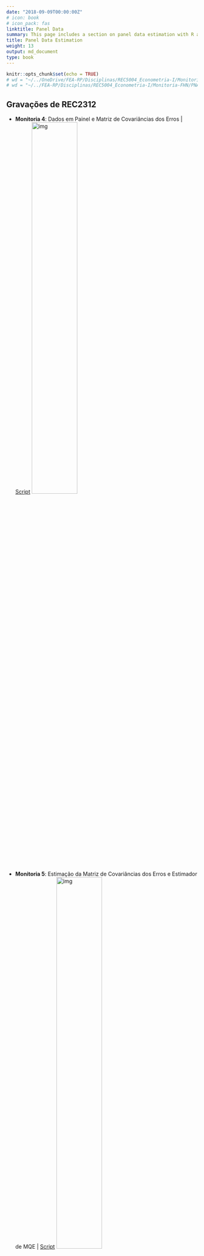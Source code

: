 ```yaml
---
date: "2018-09-09T00:00:00Z"
# icon: book
# icon_pack: fas
linktitle: Panel Data
summary: This page includes a section on panel data estimation with R and provides examples of data structures and models. The content is based on the book “Panel Data Econometrics with R” by Croissant & Millo (2018) and adapted from lecture notes on Econometrics I (2022).
title: Panel Data Estimation
weight: 13
output: md_document
type: book
---
```


```r
knitr::opts_chunk$set(echo = TRUE)
# wd = "~/../OneDrive/FEA-RP/Disciplinas/REC5004_Econometria-I/Monitoria-FHN/PNADc" # Aspire
# wd = "~/../FEA-RP/Disciplinas/REC5004_Econometria-I/Monitoria-FHN/PNADc" # Nitro
```

## Gravações de REC2312

- **Monitoria 4**: Dados em Painel e Matriz de Covariâncias dos Erros | [Script](https://fhnishida.netlify.app/project/rec2312/monitoria04.R)
    [<img src="https://img.youtube.com/vi/6hZqBAGTNTc/maxresdefault.jpg" alt="img" width=50%/>](https://www.youtube.com/watch?v=6hZqBAGTNTc)

- **Monitoria 5**: Estimação da Matriz de Covariâncias dos Erros e Estimador de MQE | [Script](https://fhnishida.netlify.app/project/rec2312/monitoria05.R)
[<img src="https://img.youtube.com/vi/uxEXcGDL_zM/maxresdefault.jpg" alt="img" width=50%/>](https://www.youtube.com/watch?v=uxEXcGDL_zM)

- **Monitoria 6**: Estimador de MQGF | [Script](https://fhnishida.netlify.app/project/rec2312/monitoria06.R)
[<img src="https://img.youtube.com/vi/G-1AVqDQBqY/maxresdefault.jpg" alt="img" width=50%/>](https://www.youtube.com/watch?v=G-1AVqDQBqY)

- **Monitoria 7**: Matrizes de Tranformação e Estimador Between | [Script](https://fhnishida.netlify.app/project/rec2312/monitoria07.R)
[<img src="https://img.youtube.com/vi/kh69ZHE8DNY/maxresdefault.jpg" alt="img" width=50%/>](https://www.youtube.com/watch?v=kh69ZHE8DNY)

- **Monitoria 8**: Estimadores Within e de Primeiras Diferenças | [Script](https://fhnishida.netlify.app/project/rec2312/monitoria08.R)
[<img src="https://img.youtube.com/vi/KbOV12t_Ki0/maxresdefault.jpg" alt="img" width=50%/>](https://www.youtube.com/watch?v=KbOV12t_Ki0)



## Estrutura dos Dados

- Seção 2.1.1 de "Panel Data Econometrics with R" (Croissant \& Millo, 2018)
- A maioria das notações foram adaptadas de acordo com as notas de aula de Econometria I.


### Corte Transversal
Até agora, utilizamos bases de dados em corte transversal (ou _cross-section_, em inglês), ou seja, em que cada linha representava um indivíduo {{<math>}}$i  = 1, ..., N${{</math>}} e observamos as realizações da variável dependente {{<math>}}$y${{</math>}} e das variáveis explicativas {{<math>}}$k = 1, 2, ..., K${{</math>}}:

<img src="../data_crosssection.png" alt="">


#### Exemplo
Considerando {{<math>}}$N = 4${{</math>}} indivíduos e {{<math>}}$K = 2${{</math>}} covariadas, segue o exemplo:

<img src="../data_crosssection_example.png" alt="">



### Painel
Também é comum utilizarmos dados em painel, isto é, uma base de dados em que observamos os indivíduos {{<math>}}$i = 1, ..., N${{</math>}} nos {{<math>}}$t = 1, ..., T${{</math>}} períodos.

Este tipo de estrutura de dado permite, além de fazer comparações inter-indivíduos (_between_), avaliar diferenças intra-indivíduos (_within_) a partir das variações ocorridas ao longo do tempo para um mesmo indivíduo.

Por simplicidade, consideramos que todos indivíduos possuem {{<math>}}$T${{</math>}} observações ao longo do tempo (**painel balanceado**). Além disso, dados em painel podem estar dispostos de duas formas: longa ou curta.


##### Painel longo (_long_, em inglês)
Aqui, cada indivíduo aparece em {{<math>}}$T${{</math>}} linhas. Cada observação é indicada pela dupla {{<math>}}$i${{</math>}} e {{<math>}}$t${{</math>}} (variáveis-chave da base de dados). Essa é a forma padrão utilizada em Econometria.

<img src="../data_panellong.png" alt="">


##### Painel curto (_wide_, em inglês)
Na forma curta, as informações das variáveis dependentes e independentes aparecem repetidamente por {{<math>}}$T${{</math>}} vezes, sendo que cada repetição corresponde a um dos {{<math>}}$T${{</math>}} períodos:

<img src="../data_panelwide.png" alt="">



#### Exemplos
Como exemplo, consideramos {{<math>}}$N = 4${{</math>}} indivíduos e {{<math>}}$K = 2${{</math>}} covariadas e {{<math>}}$T = 2${{</math>}} períodos. As bases de dados em paineis longo e curto, respectivamente, teriam as seguintes estruturas:

<img src="../data_panellong_example.png" alt="">

<img src="../data_panelwide_example.png" alt="">



## Modelo em Painel

Para a observação do indivíduo {{<math>}}$i \in \{1, ..., N\}${{</math>}} no período {{<math>}}$t \in \{1, ..., T\}${{</math>}}, podemos escrever o modelo como:

{{<math>}}$$ y_{it} = \boldsymbol{x}'_{it} \boldsymbol{\beta} + \varepsilon_{it} \tag{1} $$ {{</math>}}
em que {{<math>}}$\boldsymbol{\beta}${{</math>}} é um vetor-coluna de {{<math>}}$K${{</math>}} parâmetros

{{<math>}}$$ \boldsymbol{\beta} = \left[ \begin{array}{c} \beta_0 \\ \beta_1 \\ \beta_2 \\ \vdots \\ \beta_K \end{array} \right], $${{</math>}}

{{<math>}}$y_{it}${{</math>}} é a variável dependente, {{<math>}}$\boldsymbol{x}'_{it}${{</math>}} é o vetor-linha de dimensão {{<math>}}$K+1${{</math>}}:

{{<math>}}$$ \boldsymbol{x}'_{it} = \left[ \begin{array}{c} 1 & x^1_{it} & x^2_{it} & \cdots & x^K_{it} \end{array} \right],  $${{</math>}}

e o erro {{<math>}}$\varepsilon_{it}${{</math>}} pode ser escrito como:

{{<math>}}$$ \varepsilon_{it} = u_i + v_{it},  $${{</math>}}
sendo {{<math>}}$u_i${{</math>}} o erro individual para o indivíduo {{<math>}}$i${{</math>}} e {{<math>}}$v_{it}${{</math>}} é o erro idiossincrático (residual).

Empilhando as equações (1) para todo indivíduo {{<math>}}$i = 1, 2, ..., N${{</math>}} e todo período {{<math>}}$t = 1, 2, ..., T ${{</math>}}, temos

{{<math>}}$$ \underbrace{\boldsymbol{y}}_{NT \times 1} = \left[ \begin{array}{c}
    y_{11} \\ y_{12} \\ \vdots \\ y_{1T} \\\hline y_{21} \\ y_{22} \\ \vdots \\ y_{2T} \\\hline \vdots \\\hline y_{N1} \\ y_{N2} \\ \vdots \\ y_{NT}
\end{array} \right] \quad \text{ e } \quad 
\underbrace{\boldsymbol{X}}_{NT \times K} = \left[ \begin{array}{c}
    \boldsymbol{x}'_{11} \\ \boldsymbol{x}'_{12} \\ \vdots \\ \boldsymbol{x}'_{1T} \\\hline
    \boldsymbol{x}'_{21} \\ \boldsymbol{x}'_{22} \\ \vdots \\ \boldsymbol{x}'_{2T} \\\hline
    \vdots \\\hline
    \boldsymbol{x}'_{N1} \\ \boldsymbol{x}'_{N2} \\ \vdots \\ \boldsymbol{x}'_{NT} 
    \end{array} \right]
  = \left[ \begin{array}{ccccc}
    1 & x^1_{11} & x^2_{11} & \cdots & x^K_{11} \\
    1 & x^1_{12} & x^2_{12} & \cdots & x^K_{12} \\
    \vdots & \vdots & \vdots & \ddots & \vdots \\
    1 & x^1_{1T} & x^2_{1T} & \cdots & x^K_{1T} \\\hline
    1 & x^1_{21} & x^2_{21} & \cdots & x^K_{21} \\
    1 & x^1_{22} & x^2_{22} & \cdots & x^K_{22} \\
    \vdots & \vdots & \vdots & \ddots & \vdots \\
    1 & x^1_{2T} & x^2_{2T} & \cdots & x^K_{2T} \\\hline
    \vdots & \vdots & \vdots & \ddots & \vdots \\\hline
    1 & x^1_{N1} & x^2_{N1} & \cdots & x^K_{N1} \\
    1 & x^1_{N2} & x^2_{N2} & \cdots & x^K_{N2} \\
    \vdots & \vdots & \vdots & \ddots & \vdots \\
    1 & x^1_{NT} & x^2_{NT} & \cdots & x^K_{NT}
\end{array} \right] $$ {{</math>}}
As linhas horizontais foram inseridas apenas para facilitar a visualização dos valores referentes a cada indivíduo {{<math>}}$i${{</math>}}.


</br>

## Matriz de Variâncias-Covariâncias dos Erros
- Seção 2.2 de "Panel Data Econometrics with R" (Croissant \& Millo, 2018)

A Matriz de Variâncias-Covariâncias dos Erros relaciona um termo de erro, {{<math>}}$\varepsilon_{it}${{</math>}}, com todos os demais termos de erro {{<math>}}$\varepsilon_{js}${{</math>}}, para todo {{<math>}}$j = 1, ..., N${{</math>}} e todo {{<math>}}$a = 1, ..., T${{</math>}}.

Na matriz de covariância de erro, cada linha representa um {{<math>}}$\varepsilon_{it}${{</math>}} e cada coluna representa um {{<math>}}$\varepsilon_{jt}${{</math>}}. Seus elementos representam a covariância entre 
{{<math>}}$\varepsilon_{it}${{</math>}} e {{<math>}}$\varepsilon_{jt}${{</math>}}, sendo que pode haver {{<math>}}$\varepsilon_{it} = \varepsilon_{jt}${{</math>}} (que, neste caso, torna-se variância):

{{<math>}}$$ cov(\boldsymbol{\varepsilon}) = \underset{NT \times NT}{\boldsymbol{\Sigma}} =$${{</math>}}
{{<math>}}$$ \left[ \tiny \begin{array}{cccc|ccc|c|ccc}
var(\varepsilon_{{\color{red}1}1}) & cov(\varepsilon_{{\color{red}1}1}, \varepsilon_{{\color{red}1}2}) & \cdots & cov(\varepsilon_{{\color{red}1}1}, \varepsilon_{{\color{red}1}T}) & cov(\varepsilon_{{\color{red}1}1}, \varepsilon_{{\color{red}2}1}) & \cdots & cov(\varepsilon_{{\color{red}1}1}, \varepsilon_{{\color{red}2}T}) & \cdots & cov(\varepsilon_{{\color{red}1}1}, \varepsilon_{{\color{red}N}1}) & \cdots & cov(\varepsilon_{{\color{red}1}1}, \varepsilon_{{\color{red}N}T}) \\
cov(\varepsilon_{{\color{red}1}2}, \varepsilon_{{\color{red}1}1}) & var(\varepsilon_{{\color{red}1}2}) & \cdots & cov(\varepsilon_{{\color{red}1}2}, \varepsilon_{{\color{red}1}T}) & cov(\varepsilon_{{\color{red}1}2}, \varepsilon_{{\color{red}2}1}) & \cdots & cov(\varepsilon_{{\color{red}1}2}, \varepsilon_{{\color{red}2}T}) & \cdots & cov(\varepsilon_{{\color{red}1}2}, \varepsilon_{{\color{red}N}1}) & \cdots & cov(\varepsilon_{{\color{red}1}2}, \varepsilon_{{\color{red}N}T}) \\
\vdots & \vdots & \ddots & \vdots & \vdots & \ddots & \vdots & \ddots & \vdots & \ddots & \vdots \\
cov(\varepsilon_{{\color{red}1}T}, \varepsilon_{{\color{red}1}1}) & cov(\varepsilon_{{\color{red}1}T}, \varepsilon_{{\color{red}1}2}) & \cdots & var(\varepsilon_{{\color{red}1}T}) & cov(\varepsilon_{{\color{red}1}T}, \varepsilon_{{\color{red}2}1}) & \cdots & cov(\varepsilon_{{\color{red}1}T}, \varepsilon_{{\color{red}2}T}) & \cdots & cov(\varepsilon_{{\color{red}1}T}, \varepsilon_{{\color{red}N}1}) & \cdots & cov(\varepsilon_{{\color{red}1}T}, \varepsilon_{{\color{red}N}T}) \\ \hline
cov(\varepsilon_{{\color{red}2}1}, \varepsilon_{{\color{red}1}1}) & cov(\varepsilon_{{\color{red}2}1}, \varepsilon_{{\color{red}1}2}) & \cdots & cov(\varepsilon_{{\color{red}2}1}, \varepsilon_{{\color{red}1}T}) & var(\varepsilon_{{\color{red}2}1}) & \cdots & 
cov(\varepsilon_{{\color{red}2}1}, \varepsilon_{{\color{red}2}T}) & \cdots & cov(\varepsilon_{{\color{red}2}1}, \varepsilon_{{\color{red}N}1}) & \cdots & cov(\varepsilon_{{\color{red}2}1}, \varepsilon_{{\color{red}N}T}) \\
\vdots & \vdots & \ddots & \vdots & \vdots & \ddots & \vdots & \ddots & \vdots & \ddots & \vdots \\
cov(\varepsilon_{{\color{red}2}T}, \varepsilon_{{\color{red}1}1}) & cov(\varepsilon_{{\color{red}2}T}, \varepsilon_{{\color{red}1}2}) & \cdots & cov(\varepsilon_{{\color{red}2}T}, \varepsilon_{{\color{red}1}T}) & cov(\varepsilon_{{\color{red}2}T}, \varepsilon_{{\color{red}2}1}) & \cdots & var(\varepsilon_{{\color{red}2}T}) & \cdots & 
cov(\varepsilon_{{\color{red}2}T}, \varepsilon_{{\color{red}N}1}) & \cdots & cov(\varepsilon_{{\color{red}2}T}, \varepsilon_{{\color{red}N}T}) \\ \hline
\vdots & \vdots & \ddots & \vdots & \vdots & \ddots & \vdots & \ddots & \vdots & \ddots & \vdots \\ \hline
cov(\varepsilon_{{\color{red}N}1}, \varepsilon_{{\color{red}1}1}) & cov(\varepsilon_{{\color{red}N}1}, \varepsilon_{{\color{red}1}2}) & \cdots & cov(\varepsilon_{{\color{red}N}1}, \varepsilon_{{\color{red}1}T}) & cov(\varepsilon_{{\color{red}N}1}, \varepsilon_{{\color{red}2}1}) & \cdots & 
cov(\varepsilon_{{\color{red}N}1}, \varepsilon_{{\color{red}2}T}) & \cdots & var(\varepsilon_{{\color{red}N}1}) & \cdots &
cov(\varepsilon_{{\color{red}N}1}, \varepsilon_{{\color{red}N}T}) \\
\vdots & \vdots & \ddots & \vdots & \vdots & \ddots & \vdots & \ddots & \vdots & \ddots & \vdots \\
cov(\varepsilon_{{\color{red}N}T}, \varepsilon_{{\color{red}1}1}) & cov(\varepsilon_{{\color{red}N}T}, \varepsilon_{{\color{red}1}2}) & \cdots & cov(\varepsilon_{{\color{red}N}T}, \varepsilon_{{\color{red}1}T}) & cov(\varepsilon_{{\color{red}N}T}, \varepsilon_{{\color{red}2}1}) & \cdots & cov(\varepsilon_{{\color{red}N}T}, \varepsilon_{{\color{red}2}T}) & \cdots & 
cov(\varepsilon_{{\color{red}N}T}, \varepsilon_{{\color{red}N}1}) & \cdots & var(\varepsilon_{{\color{red}N}T})
\end{array} \right]$${{</math>}}

Note que a Matriz de Variâncias-Covariâncias dos Erros possui matrizes menores que relacionam os erros do indivíduo {{<math>}}$i${{</math>}} (linha) e do indivíduo {{<math>}}$j${{</math>}} (coluna). Para escrever mais facilmente {{<math>}}$\boldsymbol{\Sigma}${{</math>}}, podemos preenchê-la com matrizes menores de {{<math>}}$\boldsymbol{\Sigma}_{ij}${{</math>}}:


{{<math>}}$$ \underset{NT \times NT}{\boldsymbol{\Sigma}} = \left[ \begin{matrix} 
\boldsymbol{\Sigma}_1 & \boldsymbol{\Sigma}_{12} & \cdots & \boldsymbol{\Sigma}_{1N} \\
\boldsymbol{\Sigma}_{21} & \boldsymbol{\Sigma}_{2} & \cdots & \boldsymbol{\Sigma}_{2N} \\
\vdots & \vdots & \ddots & \vdots \\
\boldsymbol{\Sigma}_{N1} & \boldsymbol{\Sigma}_{N2} & \cdots & \boldsymbol{\Sigma}_{N}
\end{matrix} \right] \tag{1} $${{</math>}} 

em que, quando {{<math>}}$i = j${{</math>}}, temos

{{<math>}}$$ \underset{T \times T}{\boldsymbol{\Sigma}_i} = \left[ \begin{matrix} 
var(\varepsilon_{i1}) & cov(\varepsilon_{i1}, \varepsilon_{i2}) & \cdots & cov(\varepsilon_{i1}, \varepsilon_{iT}) \\
cov(\varepsilon_{i1}, \varepsilon_{i2}) & var(\varepsilon_{i2}) & \cdots & cov(\varepsilon_{i2}, \varepsilon_{iT}) \\
\vdots & \vdots & \ddots & \vdots \\
cov(\varepsilon_{i1}, \varepsilon_{iT}) & cov(\varepsilon_{i2}, \varepsilon_{iT}) & \cdots & var(\varepsilon_{iT})
\end{matrix} \right] \tag{2} $${{</math>}}


e, quando {{<math>}}$i \neq j${{</math>}}, temos
{{<math>}}$$ \underset{T \times T}{\boldsymbol{\Sigma}_{ij}} = \left[ \begin{matrix} 
cov(\varepsilon_{i1}, \varepsilon_{j1}) & cov(\varepsilon_{i1}, \varepsilon_{j2}) & \cdots & cov(\varepsilon_{i1}, \varepsilon_{jT}) \\
cov(\varepsilon_{i1}, \varepsilon_{j2}) & cov(\varepsilon_{i2}, \varepsilon_{j2}) & \cdots & cov(\varepsilon_{i2}, \varepsilon_{jT}) \\
\vdots & \vdots & \ddots & \vdots \\
cov(\varepsilon_{i1}, \varepsilon_{jT}) & cov(\varepsilon_{i2}, \varepsilon_{jT}) & \cdots & cov(\varepsilon_{iT}, \varepsilon_{jT})
\end{matrix} \right]. \tag{3} $${{</math>}}


Como assumimos amostragem aleatória em que a covariância entre dois indivíduos distintos {{<math>}}($i \neq j$){{</math>}} é  
{{<math>}}$$ cov(\varepsilon_{it}, \varepsilon_{jt}) = cov(\varepsilon_{it}, \varepsilon_{js}) = 0,  \qquad \text{para todo } i \neq j.$${{</math>}}

Logo, {{<math>}}$\boldsymbol{\Sigma}_{ij} = \boldsymbol{0}${{</math>}} (matriz de zeros):
{{<math>}}$$ \underset{T \times T}{\boldsymbol{\Sigma}_{ij}} =  \underset{T \times T}{\boldsymbol{0}} = \left[ \begin{matrix} 
0 & 0 & \cdots & 0 \\
0 & 0 & \cdots & 0 \\
\vdots & \vdots & \ddots & \vdots \\
0 & 0 & \cdots & 0
\end{matrix} \right] $${{</math>}}


Logo, podemos reescrever (1) como

{{<math>}}$$ \underset{NT \times NT}{\boldsymbol{\Sigma}} = \left[ \begin{matrix} 
\boldsymbol{\Sigma}_1 & \boldsymbol{0} & \cdots & \boldsymbol{0} \\
\boldsymbol{0} & \boldsymbol{\Sigma}_2 & \cdots & \boldsymbol{0} \\
\vdots & \vdots & \ddots & \vdots \\
\boldsymbol{0} & \boldsymbol{0} & \cdots & \boldsymbol{\Sigma}_N
\end{matrix} \right]. \tag{1'} $${{</math>}}

Assumimos também que a Matriz de Variâncias-Covariâncias dos Erros do indivíduo {{<math>}}$i${{</math>}} depende apenas dos parâmetros {{<math>}}$\sigma^2_u${{</math>}} e {{<math>}}$\sigma^2_v${{</math>}}, já que:

- Variância de um erro: {{<math>}}$ var(\varepsilon_{it}) = \sigma^2_u + \sigma^2_v ${{</math>}}
- Covariância de dois erros de um mesmo indivíduo {{<math>}}$i${{</math>}} em dois períodos  {{<math>}}$t \neq s${{</math>}}: {{<math>}}$ cov(\varepsilon_{it}, \varepsilon_{is}) = \sigma^2_u ${{</math>}}

Substituindo em (2), segue que

{{<math>}}$$ \underset{T \times T}{\boldsymbol{\Sigma}_i} = \left[ \begin{array}{cccc} 
\sigma^2_u + \sigma^2_v & \sigma^2_u & \cdots & \sigma^2_u \\
\sigma^2_u & \sigma^2_u + \sigma^2_v & \cdots & \sigma^2_u \\
\vdots & \vdots & \ddots & \vdots \\
\sigma^2_u & \sigma^2_u & \cdots & \sigma^2_u + \sigma^2_v
\end{array} \right] \tag{2'} $${{</math>}}


##### Exemplo
Por simplicidade, considere que {{<math>}}$N = 2${{</math>}} e {{<math>}}$T = 3${{</math>}}. Logo, a Matriz de Variâncias-Covariâncias dos Erros pode ser escrita como;

{{<math>}}\begin{align} \underset{6 \times 6}{\boldsymbol{\Sigma}}
&= \left[ \begin{array}{cc}
\boldsymbol{\Sigma}_1 & \boldsymbol{0} \\
\boldsymbol{0} & \boldsymbol{\Sigma}_2
\end{array} \right] \\
&= \left[ \begin{array} {ccc|ccc}
\sigma^2_u + \sigma^2_v & \sigma^2_u & \sigma^2_u & 0 & 0 & 0 \\
\sigma^2_u & \sigma^2_u + \sigma^2_v & \sigma^2_u & 0 & 0 & 0 \\
\sigma^2_u & \sigma^2_u & \sigma^2_u + \sigma^2_v & 0 & 0 & 0\\ \hline
0 & 0 & 0 & \sigma^2_u + \sigma^2_v & \sigma^2_u & \sigma^2_u \\
0 & 0 & 0 & \sigma^2_u & \sigma^2_u + \sigma^2_v & \sigma^2_u \\
0 & 0 & 0 & \sigma^2_u & \sigma^2_u & \sigma^2_u + \sigma^2_v \\
\end{array} \right] \end{align} {{</math>}}

Note que acima foram utilizadas linhas verticais e horizontais apenas para facilitar a visualização dos elementos que substituíram cada matriz.


#### Calculando no R

Primeiro, denote {{<math>}}$I_p${{</math>}} a matriz identidade de dimensão {{<math>}}$p \times p${{</math>}}:

{{<math>}}$$ \boldsymbol{I}_p= \left[ \begin{array}{cccc}
    1 & 0 & 0 & \cdots & 0 \\
    0 & 1 & 0 & \cdots & 0 \\
    0 & 0 & 1 & \cdots & 0 \\
    \vdots & \vdots & \vdots & \ddots & \vdots \\
    0 & 0 & 0 & \cdots & 1
\end{array} \right]_{p \times p}, $$ {{</math>}}

e considere {{<math>}}$\boldsymbol{\iota}_q${{</math>}} um vetor-coluna de 1's de tamanho {{<math>}}$q${{</math>}}:
{{<math>}}$$ \boldsymbol{\iota}_q = \left[ \begin{array}{c} 1 \\ 1 \\ \vdots \\ 1 \end{array} \right]_{q \times 1} $${{</math>}}


Com dados em **corte transversal**, era fácil calcular a Matriz de Variâncias-Covariâncias dos Erros, pois só havia um termo de erro e, portanto, tínhamos {{<math>}}$\sigma^2${{</math>}} apenas na diagonal principal:

{{<math>}}\begin{align}
\boldsymbol{\Sigma}_{\scriptscriptstyle{MQO}} &= \sigma^2 \boldsymbol{I}_N \\
  &= \sigma^2 \left[ \begin{array}{cccc} 
1 & 0 & \cdots & 0 \\
0 & 1 & \cdots & 0 \\
\vdots & \vdots & \ddots & \vdots \\
0 & 0 & \cdots & 1
\end{array} \right] \\
  &= \left[ \begin{array}{cccc} 
\sigma^2 & 0 & \cdots & 0 \\
0 & \sigma^2 & \cdots & 0 \\
\vdots & \vdots & \ddots & \vdots \\
0 & 0 & \cdots & \sigma^2
\end{array} \right]_{N \times N} \end{align}{{</math>}}


Agora, para **dados em painel**, como visto acima, possuímos duas variâncias de termos de erro, sendo que {{<math>}}$\sigma^2_v${{</math>}} aparece na diagonal principal, cujos elementos (e seus "vizinhos") precisam ser somados por {{<math>}}$\sigma^2_u${{</math>}}. Logo, a Matriz de Variâncias-Covariâncias dos Erros com dados em painel pode ser escrita na forma matricial como:

{{<math>}}$$ \boldsymbol{\Sigma} = \sigma^2_v \boldsymbol{I}_{NT} + T \sigma^2_u [\boldsymbol{I}_N \otimes \boldsymbol{\iota}_T (\boldsymbol{\iota}'_T \boldsymbol{\iota}_T)^{-1} \boldsymbol{\iota}'_T] \tag{4} $${{</math>}}

Note que o primeiro termo da soma cria uma diagonal principal de {{<math>}}$\sigma^2_v${{</math>}}.

{{<math>}}\begin{align}
\sigma^2_v \boldsymbol{I}_{NT} &= \sigma^2_v \left[ \begin{array}{cccc} 
1 & 0 & \cdots & 0 \\
0 & 1 & \cdots & 0 \\
\vdots & \vdots & \ddots & \vdots \\
0 & 0 & \cdots & 1
\end{array} \right] \\
  &= \left[ \begin{array}{cccc} 
\sigma^2_v & 0 & \cdots & 0 \\
0 & \sigma^2_v & \cdots & 0 \\
\vdots & \vdots & \ddots & \vdots \\
0 & 0 & \cdots & \sigma^2_v
\end{array} \right]_{NT \times NT} \end{align}{{</math>}}


Agora, "só" precisamos somar {{<math>}}$\sigma^2_u${{</math>}} "na proximidade" dessa diagonal.

Por enquanto, vamos ignorar {{<math>}}$T \sigma^2_u${{</math>}} e vamos chamar a parte entre colchetes de matriz de transformação **inter-indivíduos (_between_)**:

{{<math>}}$$ \boldsymbol{B}\ \equiv\ \boldsymbol{I}_N \otimes \Big[ \boldsymbol{\iota}_T (\boldsymbol{\iota}'_T \boldsymbol{\iota}_T)^{-1} \boldsymbol{\iota}'_T \Big] $${{</math>}}

Note que a matriz {{<math>}}$\boldsymbol{B}${{</math>}} é chamada de  {{<math>}}$\boldsymbol{N}${{</math>}} nas notas de aula de Econometria II (2021) do prof. Daniel.

{{<math>}}\begin{align}
    \boldsymbol{B} &\equiv \boldsymbol{I}_{N} \otimes \boldsymbol{\iota}_T (\boldsymbol{\iota}'_T \boldsymbol{\iota}_T)^{-1} \boldsymbol{\iota}'_T \\
    &= \left[ \begin{array}{cc} 1 & \cdots & 0 \\ \vdots & \ddots & \vdots \\ 0 & \cdots & 1 \end{array} \right] \otimes \left( \left[ \begin{array}{c} 1 \\ \vdots \\ 1 \end{array} \right] \left( \left[ \begin{array}{ccc} 1 & \cdots & 1 \end{array} \right] \left[ \begin{array}{c} 1 \\ \vdots \\ 1 \end{array} \right] \right)^{-1} \left[ \begin{array}{ccc} 1 & \cdots & 1 \end{array} \right] \right) \\
    &= \left[ \begin{array}{cc} 1 & \cdots & 0 \\ \vdots & \ddots & \vdots \\ 0 & \cdots & 1 \end{array} \right] \otimes \left( \left[ \begin{array}{c} 1 \\ \vdots \\ 1 \end{array} \right] \left( T \right)^{-1} \left[ \begin{array}{ccc} 1 & \cdots & 1 \end{array} \right] \right) \\
    &= \left[ \begin{array}{cc} 1 & \cdots & 0 \\ \vdots & \ddots & \vdots \\ 0 & \cdots & 1 \end{array} \right] \otimes \left( \left[ \begin{array}{c} 1 \\ \vdots \\ 1 \end{array} \right] \frac{1}{T} \left[ \begin{array}{ccc} 1 & \cdots & 1 \end{array} \right] \right) \\
    &= \left[ \begin{array}{cc} 1 & \cdots & 0 \\ \vdots & \ddots & \vdots \\ 0 & \cdots & 1 \end{array} \right] \otimes \left( \frac{1}{T}  \left[ \begin{array}{c} 1 & \cdots & 1 \\ \vdots & \ddots & \vdots \\ 1 & \cdots & 1 \end{array} \right] \right) \\
    &= \left[ \begin{array}{cc} 1 & \cdots & 0 \\ \vdots & \ddots & \vdots \\ 0 & \cdots & 1 \end{array} \right]_{N \times N}  \otimes  \left( \begin{array}{ccc} 1/T & \cdots & 1/T \\ \vdots & \ddots & \vdots\\ 1/T & \cdots & 1/T \end{array} \right)_{T \times T}  \\
    &= \left[ \begin{array}{ccc} 1 \left( \begin{array}{ccc} 1/T & \cdots & 1/T \\
    \vdots & \ddots & \vdots\\ 1/T & \cdots & 1/T \end{array} \right) & \cdots & 0 \left( \begin{array}{ccc} 1/T & \cdots & 1/T \\ \vdots & \ddots & \vdots\\ 1/T & \cdots & 1/T \end{array} \right) \\ \vdots & \ddots & \vdots \\ 0 \left( \begin{array}{ccc} 1/T & \cdots & 1/T \\ \vdots & \ddots & \vdots\\ 1/T & \cdots & 1/T \end{array} \right) & \cdots & 1 \left( \begin{array}{ccc} 1/T & \cdots & 1/T \\ \vdots & \ddots & \vdots\\ 1/T & \cdots & 1/T \end{array} \right) \end{array} \right] \\
    &= \left[ \begin{array}{rrr|r|rrr} 
        1/T & \cdots & 1/T & \cdots & 0 & \cdots & 0 \\
        \vdots & \ddots & \vdots & \cdots & \vdots & \ddots & \vdots \\
        1/T & \cdots & 1/T & \cdots & 0 & \cdots & 0 \\\hline
        \vdots & \vdots & \vdots & \ddots & \vdots & \vdots & \vdots \\\hline
        0 & \cdots & 0 & \cdots & 1/T & \cdots & 1/T \\
        \vdots & \ddots & \vdots & \cdots & \vdots & \ddots & \vdots \\
        0 & \cdots & 0 & \cdots & 1/T & \cdots & 1/T
    \end{array} \right]_{NT \times NT},
\end{align}{{</math>}}

em que {{<math>}}$\otimes${{</math>}} é o produto de Kronecker. Agora, ao multiplicar por {{<math>}}$T \sigma^2_u${{</math>}}, todos elementos {{<math>}}$1/T${{</math>}} tornam-se {{<math>}}$\sigma^2_u${{</math>}}:

{{<math>}}$$ 
    T \sigma^2_u \boldsymbol{B} = \left[ \begin{array}{rrr|r|rrr} 
        \sigma^2_u & \cdots & \sigma^2_u & \cdots & 0 & \cdots & 0 \\
        \vdots & \ddots & \vdots & \cdots & \vdots & \ddots & \vdots \\
        \sigma^2_u & \cdots & \sigma^2_u & \cdots & 0 & \cdots & 0 \\\hline
        \vdots & \vdots & \vdots & \ddots & \vdots & \vdots & \vdots \\\hline
        0 & \cdots & 0 & \cdots & \sigma^2_u & \cdots & \sigma^2_u \\
        \vdots & \ddots & \vdots & \cdots & \vdots & \ddots & \vdots \\
        0 & \cdots & 0 & \cdots & \sigma^2_u & \cdots & \sigma^2_u
    \end{array} \right]_{NT \times NT},
$${{</math>}}


Somando os dois termos de (4), conseguimos obter a Matriz de Variâncias-Covariâncias dos Erros:

{{<math>}}\begin{align}
    \boldsymbol{\Sigma} &= \sigma^2_v \boldsymbol{I}_{NT} + T \sigma^2_u \boldsymbol{B} \\
    &= \left[ \begin{array}{cccc} 
\sigma^2_v & 0 & \cdots & 0 \\
0 & \sigma^2_v & \cdots & 0 \\
\vdots & \vdots & \ddots & \vdots \\
0 & 0 & \cdots & \sigma^2_v
\end{array} \right] + \left[ \begin{array}{ccc|c|ccc} 
        \sigma^2_u & \cdots & \sigma^2_u & \cdots & 0 & \cdots & 0 \\
        \vdots & \ddots & \vdots & \cdots & \vdots & \ddots & \vdots \\
        \sigma^2_u & \cdots & \sigma^2_u & \cdots & 0 & \cdots & 0 \\\hline
        \vdots & \vdots & \vdots & \ddots & \vdots & \vdots & \vdots \\\hline
        0 & \cdots & 0 & \cdots & \sigma^2_u & \cdots & \sigma^2_u \\
        \vdots & \ddots & \vdots & \cdots & \vdots & \ddots & \vdots \\
        0 & \cdots & 0 & \cdots & \sigma^2_u & \cdots & \sigma^2_u
    \end{array} \right] \\
    &= \left[ \begin{array}{ccc|c|ccc} 
        \sigma^2_u + \sigma^2_v & \cdots & \sigma^2_u & \cdots & 0 & \cdots & 0 \\
        \vdots & \ddots & \vdots & \cdots & \vdots & \ddots & \vdots \\
        \sigma^2_u & \cdots & \sigma^2_u + \sigma^2_v & \cdots & 0 & \cdots & 0 \\\hline
        \vdots & \vdots & \vdots & \ddots & \vdots & \vdots & \vdots \\\hline
        0 & \cdots & 0 & \cdots & \sigma^2_u + \sigma^2_v & \cdots & \sigma^2_u \\
        \vdots & \ddots & \vdots & \cdots & \vdots & \ddots & \vdots \\
        0 & \cdots & 0 & \cdots & \sigma^2_u & \cdots & \sigma^2_u + \sigma^2_v
    \end{array} \right]
\end{align}{{</math>}}


##### Exemplo
Considere o caso com {{<math>}}$N = 2${{</math>}} e {{<math>}}$T = 3${{</math>}}. Vamos, então, obter a seguinte Matriz de Variâncias-Covariâncias dos Erros:

{{<math>}}$$\boldsymbol{\Sigma} = \left[ \begin{array}{ccc|ccc} 
        \sigma^2_u + \sigma^2_v & \sigma^2_u & \sigma^2_u & 0 & 0 & 0 \\
        \sigma^2_u & \sigma^2_u + \sigma^2_v & \sigma^2_u & 0 & 0 & 0 \\
        \sigma^2_u & \sigma^2_u & \sigma^2_u + \sigma^2_v & 0 & 0 & 0 \\\hline
        0 & 0 & 0 & \sigma^2_u + \sigma^2_v & \sigma^2_u & \sigma^2_u \\
        0 & 0 & 0 & \sigma^2_u & \sigma^2_u + \sigma^2_v & \sigma^2_u \\
        0 & 0 & 0 & \sigma^2_u & \sigma^2_u & \sigma^2_u + \sigma^2_v
    \end{array} \right]$${{</math>}}

Assumindo {{<math>}}$\sigma^2_u = 2${{</math>}} e {{<math>}}$\sigma^2_v = 3${{</math>}}, segue que

{{<math>}}$$\boldsymbol{\Sigma} = \left[ \begin{array}{ccc|ccc} 
        5 & 2 & 2 & 0 & 0 & 0 \\
        2 & 5 & 2 & 0 & 0 & 0 \\
        2 & 2 & 5 & 0 & 0 & 0 \\\hline
        0 & 0 & 0 & 5 & 2 & 2 \\
        0 & 0 & 0 & 2 & 5 & 2 \\
        0 & 0 & 0 & 2 & 2 & 5
    \end{array} \right]$${{</math>}}



</br>


Para calcular no R, vamos definir:
```r
N = 2 # número de indivíduos
T = 3 # números de períodos
sig2u = 2 # variância do termo de erro do indivíduo
sig2v = 3 # variância do termo de erro idiossincrático 
```


O primeiro termo de {{<math>}}$\boldsymbol{\Sigma}${{</math>}} é
```r
I_NT = diag(N*T) # matriz identidade de tamanho NT
I_NT

termo1 = sig2v * I_NT
termo1
```

Para o 2º termo de {{<math>}}$\boldsymbol{\Sigma}${{</math>}}, temos que criar a matriz identidade e o vetor de 1's primeiro:
```r
iota_T = matrix(1, T, 1) # vetor coluna de 1's de tamanho T
iota_T

I_N = diag(N) # matriz identidade de tamanho N
I_N
```

Vamos obter {{<math>}}$\boldsymbol{\iota}_T (\boldsymbol{\iota}'_T \boldsymbol{\iota}_T)^{-1} \boldsymbol{\iota}'_T${{</math>}}
```r
# Para obter matriz T x T preenchida por 1/T, sendo T = 3, temos que:
t(iota_T) %*% iota_T # produto interno de iotas = quantidade T
solve(t(iota_T) %*% iota_T) # tomar a inversa = 1/T
iota_T %*% solve(t(iota_T) %*% iota_T) %*% t(iota_T) # pré e pós-multiplicar por iotas
```

Agora, vamos calcular {{<math>}}$\boldsymbol{B}\ =\ I_N \otimes \boldsymbol{\iota}_T (\boldsymbol{\iota}'_T \boldsymbol{\iota}_T)^{-1} \boldsymbol{\iota}'_T${{</math>}} usando o operador de produto de Kronecker `%x%`:
```r
B = I_N %x% (iota_T %*% solve(t(iota_T) %*% iota_T) %*% t(iota_T))
round(B, 3)
```

Multiplicando {{<math>}}$\boldsymbol{B}${{</math>}} por {{<math>}}$T \sigma^2_u${{</math>}}, obtemos o 2º termo de {{<math>}}$\boldsymbol{\Sigma}${{</math>}}:
```r
termo2 = T * sig2u * B
termo2
```

Então, a Matriz de Variâncias-Covariâncias dos Erros é dada por:
```r
Sigma = termo1 + termo2
Sigma
```




### Estimação dos Componentes de Erro
- Note que não temos {{<math>}}$\sigma^2_v${{</math>}} e {{<math>}}$\sigma^2_u${{</math>}} e, logo, {{<math>}}$\boldsymbol{\Sigma}${{</math>}} é desconhecido.

- Primeiro, considere a **matriz de transformação _within_**, dada por

{{<math>}}$$ \boldsymbol{W} = \boldsymbol{I}_{NT} - \boldsymbol{B} $${{</math>}}

- Note que podemos reescrever
{{<math>}}\begin{align} \hat{\boldsymbol{\Sigma}} &= \hat{\sigma}^2_v \boldsymbol{I}_{NT} + T \hat{\sigma}^2_u \boldsymbol{B}\\ 
&= \hat{\sigma}^2_v (\boldsymbol{W} + \boldsymbol{B}) + T \hat{\sigma}^2_u \boldsymbol{B}\\ 
&= \hat{\sigma}^2_v \boldsymbol{W} + \hat{\sigma}^2_v \boldsymbol{B} + T \hat{\sigma}^2_u \boldsymbol{B}\\ 
&= \hat{\sigma}^2_v \boldsymbol{W} + (\hat{\sigma}^2_v + T \hat{\sigma}^2_u) \boldsymbol{B}
\end{align}{{</math>}}
em que {{<math>}}$\boldsymbol{W} = \boldsymbol{I}_{NT} - \boldsymbol{B} \iff \boldsymbol{I}_{NT} = \boldsymbol{W} + \boldsymbol{B} ${{</math>}}

</br>

- Isso pode ser generalizado para:
{{<math>}}$$ \hat{\boldsymbol{\Sigma}}^p = (\hat{\sigma}^2_v)^p \boldsymbol{W} + (\hat{\sigma}^2_v + T \hat{\sigma}^2_u)^p \boldsymbol{B}, \tag{2.29} $${{</math>}}
em que {{<math>}}$p${{</math>}} é um escalar.
- Essa fórmula será importante para calcularmos {{<math>}}$ \hat{\boldsymbol{\Sigma}}^{-1}${{</math>}} ou {{<math>}}$ \hat{\boldsymbol{\Sigma}}^{-0,5}${{</math>}} mais adiante.


</br>

- Se {{<math>}}$\boldsymbol{\varepsilon}${{</math>}} fosse conhecido, então poderíamos estimar as duas variâncias usando:

{{<math>}}\begin{align}
    \hat{\sigma}^2_v &= \frac{\boldsymbol{\varepsilon}' \boldsymbol{W} \boldsymbol{\varepsilon}}{N(T-1)} \tag{2.35} \\
    \\
    \hat{\sigma}^2_v + T \hat{\sigma}^2_u &= \frac{\boldsymbol{\varepsilon}' \boldsymbol{B} \boldsymbol{\varepsilon}}{N} \tag{2.34} \\
    \hat{\sigma}^2_u &= \frac{1}{T} \left( \frac{\boldsymbol{\varepsilon}' \boldsymbol{B} \boldsymbol{\varepsilon}}{N} - \hat{\sigma}^2_v \right)
\end{align}{{</math>}}

- Como {{<math>}}$\boldsymbol{\varepsilon}${{</math>}} é desconhecido, então podemos usar resíduos de estimadores consistentes em seu lugar.

- **Wallace e Hussain (1969)**: usam resíduos MQO

{{<math>}}$$ \hat{\sigma}^2_v = \frac{\hat{\boldsymbol{\varepsilon}}'_{\scriptscriptstyle{MQO}} \boldsymbol{W} \hat{\boldsymbol{\varepsilon}}_{\scriptscriptstyle{MQO}}}{N(T-1)} 
    \quad \text{ e } \quad 
    \hat{\sigma}^2_u =\frac{1}{T} \left( \frac{\hat{\boldsymbol{\varepsilon}}'_{\scriptscriptstyle{MQO}} \boldsymbol{B} \hat{\boldsymbol{\varepsilon}}_{\scriptscriptstyle{MQO}}}{N} - \hat{\sigma}^2_v \right)$${{</math>}}

- **Amemiya (1971)**: usa resíduos _within_
{{<math>}}$$\hat{\sigma}^2_v = \frac{\hat{\boldsymbol{\varepsilon}}'_{\scriptscriptstyle{W}} \boldsymbol{W} \hat{\boldsymbol{\varepsilon}}_{\scriptscriptstyle{W}}}{N(T-1)}
    \quad \text{ e } \quad
    \hat{\sigma}^2_u = \frac{1}{T} \left( \frac{\hat{\boldsymbol{\varepsilon}}'_{\scriptscriptstyle{W}} \boldsymbol{B} \hat{\boldsymbol{\varepsilon}}_{\scriptscriptstyle{W}}}{N} - \hat{\sigma}^2_v \right)$${{</math>}}
    
- **Hausman e Taylor (1981)**: propuseram ajuste ao método de Amemiya (1971), em que {{<math>}}$\hat{\boldsymbol{\varepsilon}}_{\scriptscriptstyle{W}}${{</math>}} são regredidos em todas variáveis invariantes no tempo no modelo e são utilizados os resíduos dessa regressão, {{<math>}}$\hat{\boldsymbol{\varepsilon}}_{\scriptscriptstyle{HT}}${{</math>}}.

- **Swamy e Arora (1972)**: usam resíduos _between_ e _within_ para calcular:
{{<math>}}$$\hat{\sigma}^2_v = \frac{\hat{\boldsymbol{\varepsilon}}'_{\scriptscriptstyle{W}} \boldsymbol{W} \hat{\boldsymbol{\varepsilon}}_{\scriptscriptstyle{W}}}{N(T-1) - K}
    \quad \text{ e } \quad
    \hat{\sigma}^2_u = \frac{1}{T} \left( \frac{\hat{\boldsymbol{\varepsilon}}'_{\scriptscriptstyle{B}} \boldsymbol{B} \hat{\boldsymbol{\varepsilon}}_{\scriptscriptstyle{B}}}{N - K - 1} - \hat{\sigma}^2_v \right)$${{</math>}}
    
- **Nerlove (1971)**: computa {{<math>}}$\sigma^2_u${{</math>}} empírica dos efeitos fixos do modelo _within_

{{<math>}}\begin{align}
    \hat{u}_i &= \bar{y}_{i\cdot} - \hat{\boldsymbol{\beta}}_{\scriptscriptstyle{W}}\bar{x}_{i\cdot} \\
    \hat{\sigma}^2_u &= \sum^N_{i=1}{(\hat{u}_i - \bar{\hat{u}}) / (N-1)} \\
    \hat{\sigma}^2_v &= \frac{\hat{\boldsymbol{\varepsilon}}'_{\scriptscriptstyle{W}}\boldsymbol{W} \hat{\boldsymbol{\varepsilon}}_{\scriptscriptstyle{W}}}{NT}
\end{align}{{</math>}}


Após obter {{<math>}}$\hat{\sigma}^2_u${{</math>}} e {{<math>}}$\hat{\sigma}^2_v${{</math>}}, só precisamos calcular {{<math>}}$\hat{\boldsymbol{\Sigma}}${{</math>}}:



</br>

<!-- ## Estimadores MQO em painel -->
<!-- - Supomos que ambos componentes de erros são não-correlacionados com as covariadas: -->
<!-- {{<math>}}$$ E(u|X) = E(v|X) = 0 $${{</math>}} -->
<!-- - A variabilidade em um painel tem 2 componentes: -->
<!--     - a _between_ ou inter-indivíduos, em que a variabilidade das variáveis são mensuradas em médias individuais, como {{<math>}}$\bar{z}_i${{</math>}} ou na forma matricial {{<math>}}$BZ${{</math>}} -->
<!--     - a _within_ ou intra-indivíduos, em que a variabilidade das variáveis são mensuradas em desvios das médias individuais, como {{<math>}}$z_{it} - \bar{z}_i${{</math>}} ou na forma matricial {{<math>}}$\boldsymbol{WX} = \boldsymbol{X} - \boldsymbol{BX}${{</math>}} -->
<!--     - Lembre-se que {{<math>}}$\boldsymbol{X} \equiv (\boldsymbol{\iota}, X)${{</math>}} -->
<!-- - Há três estimadores por MQO que podem ser utilizados: -->
<!--     1. *Mínimos Quadrados Empilhados (MQE)*: usando a base de dados bruta (empilhada) -->
<!--     2. *Estimador Between*: usando as médias individuais -->
<!--     3. *Estimador Within (Efeitos Fixos)*: usando os desvios das médias individuais -->



## Estimador MQE
- Seção 2.1.1 de "Panel Data Econometrics with R" (Croissant \& Millo, 2018)
- Mínimos Quadrados Empilhados (MQE) faz a estimação igual ao MQO, porém a inferência considera {{<math>}}$\boldsymbol{\Sigma} \neq \sigma^2 \boldsymbol{I}${{</math>}}, considera correlação entre as observações de um mesmo indivíduo {{<math>}}$i${{</math>}}.


O modelo a ser estimado é
{{<math>}}$$ \boldsymbol{y} = \boldsymbol{X\beta} + \boldsymbol{\varepsilon} $${{</math>}}


- O estimador {{<math>}}$\hat{\boldsymbol{\beta}}${{</math>}} de MQE (igual ao de MQO) é dado por
{{<math>}}$$ \hat{\boldsymbol{\beta}}_{\scriptscriptstyle{MQE}} = (\boldsymbol{X}'\boldsymbol{X})^{-1} \boldsymbol{X}' \boldsymbol{y} $${{</math>}}

- Note que a Matriz de Variâncias-Covariâncias do Estimador de MQO, que supõe {{<math>}}$ \boldsymbol{\Sigma} = \sigma^2 \boldsymbol{I} ${{</math>}}, simplifica para:

{{<math>}}\begin{align} V(\hat{\boldsymbol{\beta}}_{\scriptscriptstyle{MQO}}) 
&= (\boldsymbol{X}'\boldsymbol{X})^{-1} \boldsymbol{X}' \boldsymbol{\Sigma} \boldsymbol{X} (\boldsymbol{X}'\boldsymbol{X})^{-1} \\ 
&= (\boldsymbol{X}'\boldsymbol{X})^{-1} \boldsymbol{X}' \left[ \sigma^2 \boldsymbol{I} \right] \boldsymbol{X} (\boldsymbol{X}'\boldsymbol{X})^{-1} \\
&= \sigma^2 (\boldsymbol{X}'\boldsymbol{X})^{-1} \boldsymbol{X}' \boldsymbol{X} (\boldsymbol{X}'\boldsymbol{X})^{-1} \\
&= \hat{\sigma}^2 (\boldsymbol{X}'\boldsymbol{X})^{-1} \end{align}{{</math>}}


- A Matriz de Variâncias-Covariâncias do Estimador de MQE, que considera a correlação entre observações de um mesmo indivíduo, é dada por
{{<math>}}$$ V(\hat{\boldsymbol{\beta}}_{\scriptscriptstyle{MQE}}) = (\boldsymbol{X}'\boldsymbol{X})^{-1} \boldsymbol{X}' \hat{\boldsymbol{\Sigma}} \boldsymbol{X} (\boldsymbol{X}'\boldsymbol{X})^{-1} $${{</math>}}


### Estimação via `plm()`
Para ilustrar as estimações MQO dos estimadores vistos anteriormente, usaremos a base de dados `TobinQ` do pacote `pder`, que conta com dados de 188 firmas por 35 anos (6580 observações).
```r
data("TobinQ", package = "pder")
str(TobinQ)
```
- `cusip`: Identificador da empresa
- `year`: Ano
- `ikn`: Investimento dividido pelo capital
- `qn`: Q de Tobin (razão entre valor da firma e o custo de reposição de seu capital físico). Se {{<math>}}$Q > 1${{</math>}}, então o lucro do investimento é maior do que seu custo.

Queremos estimar o seguinte modelo:
{{<math>}}$$ \text{ikn} = \beta_0 + \text{qn} \beta_1 + \varepsilon $${{</math>}}


Usaremos a função `plm()` (do pacote de mesmo nome) para estimar modelos lineares em dados em painel. Seus principais argumentos são:

- `formula`: equação do modelo
- `data`: base de dados em `data.frame` (precisa preencher `index`) ou `pdata.frame` (formato próprio do pacote que já indexa as colunas de indivíduos e de tempo)
- `model`: estimador a ser computado 'pooling' (MQE), 'between', 'within' (Efeitos Fixos) ou 'random' (Efeitos Aleatórios/MQGF)
- `index`: vetor de nomes das colunas dos identificadores de indivíduo e de tempo

Note que a estimação do MQE (_pooled_) via `plm()`, faz a estimação considerando {{<math>}}$\boldsymbol{\Sigma} = \sigma^2 \boldsymbol{I}${{</math>}} e, portanto, estará erroneamente desconsiderando as correlações entre erros de um mesmo indivíduo:

```r
library(plm)

# Transformando no formato pdata frame, com indentificador de indivíduo e de tempo
pTobinQ = pdata.frame(TobinQ, index=c("cusip", "year"))

# Estimação MQO
Q.pooling = plm(ikn ~ qn, pTobinQ, model = "pooling")
Q.ols = lm(ikn ~ qn, TobinQ)

# Comparando ambos outputs
stargazer::stargazer(Q.pooling, Q.ols, type="text", omit.stat="f")
```


- Precisamos fazer a inferência considerando uma Matriz de Variâncias-Covariâncias dos Erros apropriada. Para isto, vamos usar o argumento `vcov=vcovBK` dentro da função `summary()`:
```r
# Estimação MQE - matriz de var-cov dos erros com correlação intra-indiv
summary(Q.pooling, vcov=vcovBK)$coef
```



### Estimação Analítica
A estimação analítica do MQE é equivalente ao MQO vista anteriormente, mas no contexto de dados em painel. As principais diferenças são: o número de graus de liberdade é {{<math>}}$NT - K - 1${{</math>}} (pois possui {{<math>}}$NT${{</math>}} observações) e a modelagem da matriz de variâncias-covariâncias dos erros, {{<math>}}$\boldsymbol{\Sigma}${{</math>}}, para o contexto de painel.

a) Criando vetores/matrizes e definindo _N_, _T_ e _K_
```r
# Criando o vetor y
y = as.matrix(TobinQ[,"ikn"]) # transformando coluna de data frame em matriz
head(y)

# Criando a matriz de covariadas X com primeira coluna de 1's
X = cbind( 1, TobinQ[, "qn"] ) # juntando 1's com as covariadas
X = as.matrix(X) # transformando em matriz
head(X)

# Pegando valores N, T e K
N = length( unique(TobinQ$cusip) )
N # nº de indivíduos i

T = length( unique(TobinQ$year) )
T # nº de períodos t

K = ncol(X) - 1
K # nº de covariadas
```

b) Estimativas de MQE {{<math>}}$\hat{\boldsymbol{\beta}}_{\scriptscriptstyle{MQE}}${{</math>}}

{{<math>}}$$ \hat{\boldsymbol{\beta}}_{\scriptscriptstyle{MQE}} = (\boldsymbol{X}'\boldsymbol{X})^{-1} \boldsymbol{X}' \boldsymbol{y} $${{</math>}}
```r
bhat = solve( t(X) %*% X ) %*% t(X) %*% y
bhat
```

c) Valores ajustados/preditos {{<math>}}$\hat{\boldsymbol{y}}${{</math>}}

{{<math>}}$$ \hat{\boldsymbol{y}} = \boldsymbol{X} \hat{\boldsymbol{\beta}} $${{</math>}}

```r
yhat = X %*% bhat
head(yhat)
```

d) Resíduos {{<math>}}$\hat{\boldsymbol{\varepsilon}}${{</math>}}

{{<math>}}$$ \hat{\boldsymbol{\varepsilon}} = \boldsymbol{y} - \hat{\boldsymbol{y}} $${{</math>}}

```r
ehat = y - yhat
head(ehat)
```

e) Variâncias dos termos de erro

{{<math>}}\begin{align} \hat{\sigma}^2_v &= \frac{\hat{\boldsymbol{\varepsilon}}'_{\scriptscriptstyle{MQO}} \boldsymbol{W} \hat{\boldsymbol{\varepsilon}}_{\scriptscriptstyle{MQO}}}{N(T-1)} \\
    \hat{\sigma}^2_u &=\frac{1}{T} \left( \frac{\hat{\boldsymbol{\varepsilon}}'_{\scriptscriptstyle{MQO}} \boldsymbol{B} \hat{\boldsymbol{\varepsilon}}_{\scriptscriptstyle{MQO}}}{N} - \hat{\sigma}^2_v \right) \end{align}{{</math>}}

Como {{<math>}}$\hat{\sigma}^2_u${{</math>}} e {{<math>}}$\hat{\sigma}^2_v${{</math>}} são escalares, é conveniente transformar as "matrizes 1x1" em números usando `as.numeric()`:
```r
# Criando matrizes between e within
iota_T = matrix(1, T, 1) # vetor coluna de 1's de tamanho T
I_N = diag(N) # matriz identidade de tamanho N
I_NT = diag(N*T) # matriz identidade de tamanho NT

B = I_N %x% (iota_T %*% solve(t(iota_T) %*% iota_T) %*% t(iota_T))
W = I_NT - B

# Calculando variâncias dos termos de erro (Wallace & Hussain)
sig2v = as.numeric( (t(ehat) %*% W %*% ehat) / (N*(T-1)) )
sig2u = as.numeric( (1/T) * ( (t(ehat) %*% B %*% ehat)/N - sig2v ) )
```


f) Matriz de Variâncias-Covariâncias dos Erros
{{<math>}}$$\hat{\boldsymbol{\Sigma}} = \hat{\sigma}^2_v \boldsymbol{W} + (\hat{\sigma}^2_v + T \hat{\sigma}^2_u) \boldsymbol{B}$${{</math>}}

```r
# Calculando a Matriz de Variâncias-Covariâncias dos Erros
Sigma = sig2v * W + (sig2v + T*sig2u) * B
```



g) Matriz de Variâncias-Covariâncias do Estimador

{{<math>}}$$ \widehat{\text{Var}}(\hat{\boldsymbol{\beta}}) = (\boldsymbol{X}'\boldsymbol{X})^{-1} \boldsymbol{X}' \hat{\boldsymbol{\Sigma}} \boldsymbol{X} (\boldsymbol{X}'\boldsymbol{X})^{-1} $${{</math>}}

```r
# Calculando a Matriz de variância-covariância dos estimadores
bread = solve( t(X) %*% X )
meat = t(X) %*% Sigma %*% X
Vbhat = bread %*% meat %*% bread # sandwich
Vbhat
```


h) Erros-padrão do estimador {{<math>}}$\text{se}(\hat{\boldsymbol{\beta}})${{</math>}}

É a raiz quadrada da diagonal principal da Matriz de Variâncias-Covariâncias do Estimador
```r
se_bhat = sqrt( diag(Vbhat) )
se_bhat
```

i) Estatística _t_

{{<math>}}$$ t_{\hat{\beta}_k} = \frac{\hat{\beta}_k}{\text{se}(\hat{\beta}_k)} \tag{4.6}
$$ {{</math>}}

```r
# Cálculo da estatística t
t_bhat = bhat / se_bhat
t_bhat
```

j) P-valor

{{<math>}}$$ p_{\hat{\beta}_k} = 2.\Phi_{t_{(NT-K-1)}}(-|t_{\hat{\beta}_k}|), \tag{4.7} $${{</math>}}

```r
# p-valor
p_bhat = 2 * pt(-abs(t_bhat), N*T-K-1)
p_bhat
```

k) Tabela-resumo
```r
cbind(bhat, se_bhat, t_bhat, p_bhat) # resultado MQE correto
summary(Q.pooling)$coef # resultado MQO via plm() ou lm()
summary(Q.pooling, vcov=vcovBK)$coef # com matriz cov erros ajustada
```


</br>


## Estimador MQGF

- Seção 2.3 de "Panel Data Econometrics with R" (Croissant \& Millo, 2018)
- Também conhecido como **estimador de efeitos aleatórios**, pois considera que os efeitos individuais são aleatórios: {{<math>}}$E(\boldsymbol{u}) = 0${{</math>}}
- Erros são relacionados pela Matriz de Variâncias-Covariâncias dos Erros {{<math>}}$\boldsymbol{\Sigma}${{</math>}}.
- O estimador de MQGF é dado por
{{<math>}}$$ {\boldsymbol{\beta}}_{\scriptscriptstyle{MQGF}} = (\boldsymbol{X}' {\boldsymbol{\Sigma}}^{-1} \boldsymbol{X})^{-1} (\boldsymbol{X}' {\boldsymbol{\Sigma}}^{-1} \boldsymbol{y}) \tag{2.27} $${{</math>}}

- A matriz de variâncias-covariâncias do estimador é dada por
{{<math>}}$$ V(\hat{\boldsymbol{\beta}}_{\scriptscriptstyle{MQGF}}) = (\boldsymbol{X}' \boldsymbol{\Sigma}^{-1} \boldsymbol{X})^{-1} \tag{2.28} $${{</math>}}
- A matriz {{<math>}}$\boldsymbol{\Sigma}${{</math>}} depende apenas de dois parâmetros: {{<math>}}$\sigma^2_u${{</math>}} e {{<math>}}$\sigma^2_v${{</math>}}, temos:
{{<math>}}$$ \boldsymbol{\Sigma}^p = ({\sigma}^2_v)^p \boldsymbol{W} + ({\sigma}^2_v + T {\sigma}^2_u)^p \boldsymbol{B} \tag{2.29} $${{</math>}}

</br>

- Como desconhecemos {{<math>}}$\boldsymbol{\Sigma}${{</math>}}, podemos calcular {{<math>}}$\boldsymbol{\hat{\Sigma}}${{</math>}} por meio da estimação dos componentes de erro usando, por exemplo, Wallace e Hussain (1969):

{{<math>}}$$ \hat{\sigma}^2_v = \frac{\hat{\boldsymbol{\varepsilon}}'_{\scriptscriptstyle{MQO}} \boldsymbol{W} \hat{\boldsymbol{\varepsilon}}_{\scriptscriptstyle{MQO}}}{N(T-1)} 
    \quad \text{ e } \quad 
    \hat{\sigma}^2_u =\frac{1}{T} \left( \frac{\hat{\boldsymbol{\varepsilon}}'_{\scriptscriptstyle{MQO}} \boldsymbol{B} \hat{\boldsymbol{\varepsilon}}_{\scriptscriptstyle{MQO}}}{N} - \hat{\sigma}^2_v \right)$${{</math>}}



### Estimação via `plm()`
- Usaremos novamente a função `plm()`, mas definiremos `model = random` para que seja estimado via MQGF
- em `random.method` podemos escolher o método de cálculo dos parâmetros de erro:
    1. `"walhus"` para Wallace e Hussain (1969)
    2. `"amemiya"` para Amemiya (1971)
    3. `"ht"` para Hausman e Taylor (1981)
    4. `"swar"` para Swamy e Arora (1972) [padrão]
    5. `"nerlove"` para Nerlove (1971)

```r
library(plm)
data("TobinQ", package = "pder")
pTobinQ = pdata.frame(TobinQ, index=c("cusip", "year"))

# Estimações MQGF
Q.walhus = plm(ikn ~ qn, pTobinQ, model = "random", random.method = "walhus")
Q.amemiya = plm(ikn ~ qn, pTobinQ, model = "random", random.method = "amemiya")
Q.ht = plm(ikn ~ qn, pTobinQ, model = "random", random.method = "ht")
Q.swar = plm(ikn ~ qn, pTobinQ, model = "random", random.method = "swar")
Q.nerlove = plm(ikn ~ qn, pTobinQ, model = "random", random.method = "nerlove")

# Resumindo 5 estimações em única tabela
stargazer::stargazer(Q.walhus, Q.amemiya, Q.ht, Q.swar, Q.nerlove,
                     digits=5, type="text", omit.stat="f")
```

Neste caso específico, os resultados são praticamente idênticos.



### Estimação Analítica
- Aqui, faremos a estimação analítica do MQGF usando o método de Wallace e Hussain (1969).
- Primeiro, precisamos encontrar {{<math>}}$\hat{\boldsymbol{\beta}}_{\scriptscriptstyle{MQO}}${{</math>}} e {{<math>}}$\hat{\boldsymbol{\varepsilon}}_{\scriptscriptstyle{MQO}}${{</math>}}, para estimar {{<math>}}$\hat{\sigma}^2_{u}${{</math>}}, {{<math>}}$\hat{\sigma}^2_{v}${{</math>}} e {{<math>}}$\hat{\boldsymbol{\Sigma}}${{</math>}}
- Depois, fazemos a estimação de {{<math>}}$\hat{\boldsymbol{\beta}}_{\scriptscriptstyle{MQGF}}${{</math>}} e de {{<math>}}$V_{\hat{\boldsymbol{\beta}}_{\tiny{MQGF}}}${{</math>}}


a) Criando vetores/matrizes e definindo _N_, _T_ e _K_
```r
# Criando o vetor y
y = as.matrix(TobinQ[,"ikn"]) # transformando coluna de data frame em matriz

# Criando a matriz de covariadas X com primeira coluna de 1's
X = as.matrix( cbind(1, TobinQ[, "qn"]) ) # juntando 1's com as covariadas

# Pegando valores N, T e K
N = length( unique(TobinQ$cusip) )
T = length( unique(TobinQ$year) )
K = ncol(X) - 1
```

b) Estimativas de MQO {{<math>}}$\hat{\boldsymbol{\beta}}_{\scriptscriptstyle{MQO}}${{</math>}}

{{<math>}}$$ \hat{\boldsymbol{\beta}}_{\scriptscriptstyle{MQO}} = (\boldsymbol{X}'\boldsymbol{X})^{-1} \boldsymbol{X}' \boldsymbol{y} $${{</math>}}
```r
bhat_OLS = solve( t(X) %*% X ) %*% t(X) %*% y
```

c) Valores ajustados/preditos de MQO {{<math>}}$\hat{\boldsymbol{y}}_{\scriptscriptstyle{MQO}}${{</math>}}

{{<math>}}$$ \hat{\boldsymbol{y}}_{\scriptscriptstyle{MQO}} = \boldsymbol{X} \hat{\boldsymbol{\beta}}_{\scriptscriptstyle{MQO}} $${{</math>}}

```r
yhat_OLS = X %*% bhat_OLS
```

d) Resíduos de MQO {{<math>}}$\hat{\boldsymbol{\varepsilon}}_{\scriptscriptstyle{MQO}}${{</math>}}

{{<math>}}$$ \hat{\boldsymbol{\varepsilon}}_{\scriptscriptstyle{MQO}} = \boldsymbol{y} - \hat{\boldsymbol{y}}_{\scriptscriptstyle{MQO}} $${{</math>}}

```r
ehat_OLS = y - yhat_OLS
```

e) Variâncias dos termos de erro

{{<math>}}\begin{align} \hat{\sigma}^2_v &= \frac{\hat{\boldsymbol{\varepsilon}}'_{\scriptscriptstyle{MQO}} \boldsymbol{W} \hat{\boldsymbol{\varepsilon}}_{\scriptscriptstyle{MQO}}}{N(T-1)} \\
    \hat{\sigma}^2_u &=\frac{1}{T} \left( \frac{\hat{\boldsymbol{\varepsilon}}'_{\scriptscriptstyle{MQO}} \boldsymbol{B} \hat{\boldsymbol{\varepsilon}}_{\scriptscriptstyle{MQO}}}{N} - \hat{\sigma}^2_v \right) \end{align}{{</math>}}

Como {{<math>}}$\hat{\sigma}^2_u${{</math>}} e {{<math>}}$\hat{\sigma}^2_v${{</math>}} são escalares, é conveniente transformar as "matrizes 1x1" em números usando `as.numeric()`:
```r
# Criando matrizes between e within
iota_T = matrix(1, T, 1) # vetor coluna de 1's de tamanho T
I_N = diag(N) # matriz identidade de tamanho N
I_NT = diag(N*T) # matriz identidade de tamanho NT

B = I_N %x% (iota_T %*% solve(t(iota_T) %*% iota_T) %*% t(iota_T))
W = I_NT - B

# Calculando variâncias dos termos de erro (Wallace & Hussain)
sig2v = as.numeric( (t(ehat_OLS) %*% W %*% ehat_OLS) / (N*(T-1)) )
sig2u = as.numeric( (1/T) * ( (t(ehat_OLS) %*% B %*% ehat_OLS)/N - sig2v ) )
```


f) Matriz de Variâncias-Covariâncias dos Erros

{{<math>}}$$ \hat{\boldsymbol{\Sigma}}^p = (\hat{\sigma}^2_v)^p \boldsymbol{W} + (\hat{\sigma}^2_v + T \hat{\sigma}^2_u)^p \boldsymbol{B} $${{</math>}}

```r
# Calculando a Matriz de Variâncias-Covariâncias dos Erros
Sigma = sig2v * W + (sig2v + T*sig2u) * B

# Inversa da Matriz
Sigma_1 = sig2v^(-1) * W + (sig2v + T*sig2u)^(-1) * B
```

*Note que usar `solve()` na matriz `Sigma` demora mais tempo de processamento do que usar a fórmula


g) Estimativas de MQGF {{<math>}}$\hat{\boldsymbol{\beta}}_{\scriptscriptstyle{MQGF}}${{</math>}}

{{<math>}}$$ \hat{\boldsymbol{\beta}}_{\scriptscriptstyle{MQGF}} = (\boldsymbol{X}' \boldsymbol{\Sigma}^{-1} \boldsymbol{X})^{-1} \boldsymbol{X}' \boldsymbol{\Sigma}^{-1} \boldsymbol{y} $${{</math>}}
```r
bhat_FGLS = solve( t(X) %*% Sigma_1 %*% X ) %*% t(X) %*% Sigma_1 %*% y
bhat_FGLS
``` 


h) Matriz de Variâncias-Covariâncias do Estimador

{{<math>}}$$ \widehat{\text{Var}}(\hat{\boldsymbol{\beta}}_{\scriptscriptstyle{MQGF}}) = (\boldsymbol{X}' \boldsymbol{\Sigma}^{-1} \boldsymbol{X})^{-1} $${{</math>}}

```r
# Calculando a Matriz de variância-covariância dos estimadores
Vbhat = solve( t(X) %*% Sigma_1 %*% X )
Vbhat
```


i) Erros-padrão do estimador {{<math>}}$\text{se}(\hat{\boldsymbol{\beta}}_{\scriptscriptstyle{MQGF}})${{</math>}}

É a raiz quadrada da diagonal principal da Matriz de Variâncias-Covariâncias do Estimador
```r
se_bhat = sqrt( diag(Vbhat) )
se_bhat
```

j) Estatística _t_

{{<math>}}$$ t_{\hat{\beta}_k} = \frac{\hat{\beta}_k}{\text{se}(\hat{\beta}_k)} \tag{4.6}
$$ {{</math>}}

```r
# Cálculo da estatística t
t_bhat = bhat_FGLS / se_bhat
t_bhat
```

k) P-valor

{{<math>}}$$ p_{\hat{\beta}_k} = 2.\Phi_{t_{(NT-K-1)}}(-|t_{\hat{\beta}_k}|), \tag{4.7} $${{</math>}}

```r
# p-valor
p_bhat = 2 * pt(-abs(t_bhat), N*T-K-1)
p_bhat
```

l) Tabela-resumo
```r
cbind(bhat_FGLS, se_bhat, t_bhat, p_bhat) # resultado MQE correto
summary(Q.walhus)$coef # resultado MQGF via plm()
```



#### Transformando e estimando por MQO
Além da forma mostrada anteriormente, podemos também transformar as variáveis e resolver por MQO, pré-multiplicando {{<math>}}$\boldsymbol{X}${{</math>}} e {{<math>}}$\boldsymbol{y}${{</math>}} por {{<math>}}$ \boldsymbol{\Sigma}^{-0.5}${{</math>}}, e definindo:

{{<math>}}$$\tilde{\boldsymbol{X}} \equiv \boldsymbol{\Sigma}^{-0.5} \boldsymbol{X} \qquad \text{e} \qquad \tilde{\boldsymbol{y}} \equiv \boldsymbol{\Sigma}^{-0.5} \boldsymbol{y}$${{</math>}}

f') Matriz de Variâncias-Covariâncias dos Erros

{{<math>}}$$ \hat{\boldsymbol{\Sigma}}^p = (\hat{\sigma}^2_v)^p \boldsymbol{W} + (\hat{\sigma}^2_v + T \hat{\sigma}^2_u)^p \boldsymbol{B} $${{</math>}}

```r
# Matriz de Variâncias-Covariâncias dos Erros ^ (-0.5)
Sigma_05 = sig2v^(-0.5) * W + (sig2v + T*sig2u)^(-0.5) * B

# Variáveis transformadas
X_til = Sigma_05 %*% X
y_til = Sigma_05 %*% y
```


g') Estimativas de MQGF via MQO

{{<math>}}\begin{align} \hat{\boldsymbol{\beta}}_{\scriptscriptstyle{MQGF}} &= (\boldsymbol{X}' \boldsymbol{\Sigma}^{-1} \boldsymbol{X})^{-1} \boldsymbol{X}' \boldsymbol{\Sigma}^{-1} \boldsymbol{y} \\
&= (\boldsymbol{X}' \boldsymbol{\Sigma}^{-0.5} \boldsymbol{\Sigma}^{-0.5} \boldsymbol{X})^{-1} \boldsymbol{X}' \boldsymbol{\Sigma}^{-0.5} \boldsymbol{\Sigma}^{-0.5} \boldsymbol{y} \\
&= (\boldsymbol{X}' \boldsymbol{\Sigma}'^{-0.5} \boldsymbol{\Sigma}^{-0.5} \boldsymbol{X})^{-1} \boldsymbol{X}' \boldsymbol{\Sigma}'^{-0.5} \boldsymbol{\Sigma}^{-0.5} \boldsymbol{y} \\
&= ([\boldsymbol{\Sigma}^{-0.5} \boldsymbol{X}]' [\boldsymbol{\Sigma}^{-0.5} \boldsymbol{X}])^{-1} [\boldsymbol{\Sigma}^{-0.5} \boldsymbol{X}]' [\boldsymbol{\Sigma}^{-0.5} \boldsymbol{y}] \\
&\equiv (\tilde{\boldsymbol{X}}' \tilde{\boldsymbol{X}})^{-1} \tilde{\boldsymbol{X}}' \tilde{\boldsymbol{y}}= \tilde{\hat{\boldsymbol{\beta}}}_{\scriptscriptstyle{MQO}}
\end{align}{{</math>}}

Note que {{<math>}}$\boldsymbol{\Sigma}'^{-0.5} = \boldsymbol{\Sigma}^{-0.5}${{</math>}}.

```r
bhat_OLS = solve( t(X_til) %*% X_til ) %*% t(X_til) %*% y_til
bhat_OLS
``` 

h') Valores Ajustados e Resíduos MQO
{{<math>}}$$\tilde{\hat{y}} = \tilde{\boldsymbol{X}} \tilde{\hat{\boldsymbol{\beta}}}_{\scriptscriptstyle{MQO}} \qquad \text{e} \qquad  \tilde{\hat{\boldsymbol{\varepsilon}}} = \boldsymbol{y} - \tilde{\hat{y}} $${{</math>}}

```r
yhat_OLS = X_til %*% bhat_OLS # Valores Ajustados
ehat_OLS = y_til - yhat_OLS # Resíduos
```


i') Variância do termo de erro MQO
{{<math>}}$$\hat{\sigma}^2 =  \frac{\tilde{\hat{\boldsymbol{\varepsilon}}}'\tilde{\hat{\boldsymbol{\varepsilon}}}}{NT - K - 1} $${{</math>}}
```r
sig2hat = as.numeric( t(ehat_OLS) %*% ehat_OLS / (N*T - K - 1) )
```


j') Matriz de Variâncias-Covariâncias dos Erros MQO
{{<math>}}$$ \widehat{\text{Var}}(\hat{\boldsymbol{\beta}}_{\scriptscriptstyle{MQGF}}) = \hat{\sigma}^2 (\tilde{\boldsymbol{X}}' \tilde{\boldsymbol{X}})^{-1} $${{</math>}}

```r
Vbhat_OLS = sig2hat * solve(t(X_til) %*% X_til)
Vbhat_OLS
```


k') Erro Padrão das Estimativas, Estatística t e P-valor
```r
se_bhat_OLS = sqrt( diag(Vbhat_OLS) )
t_bhat_OLS = bhat_OLS / se_bhat_OLS
p_bhat_OLS = 2 * pt(-abs(t_bhat_OLS), N*T-K-1)
```

l') Comparativo
```r
# MQGF via MQO Analítico
cbind(bhat_OLS, se_bhat_OLS, t_bhat_OLS, p_bhat_OLS)
# MQGF via plm
summary(Q.walhus)$coef
```



</br>

## Matrizes de Transformação
- Seção 2.1.2 de "Panel Data Econometrics with R" (Croissant \& Millo, 2018)


### Modelo em Painel (2)

- Agora, iremos diferenciar as variáveis explicativas invariantes no tempo das variantes no tempo.
- Considere que, das {{<math>}}$K${{</math>}} variáveis explicativas, temos {{<math>}}$J${{</math>}} variáveis invariantes no tempo e {{<math>}}$L${{</math>}} são variantes no tempo:

O modelo (1) é:
{{<math>}}\begin{align} y_{it} &= \boldsymbol{x}'_{it} \boldsymbol{\beta} + \varepsilon_{it} \tag{1} \\
&= 1.\beta_0 + x^1_{it} \beta_1 + ... + x^J_{it} \beta_J + x^{J+1}_{it} \beta_{J+1} + ... + x^K_{it} \beta_K + \varepsilon_{it} \end{align}{{</math>}}
e pode ser reescrito como:
{{<math>}}\begin{align} y_{it} &= \boldsymbol{x}'_{i} \boldsymbol{\Gamma} + \boldsymbol{x}^{*\prime}_{it} \boldsymbol{\delta} + \varepsilon_{it} \tag{2} \\
&= 1.\Gamma_0 + x^1_{i} \Gamma_1 + ... + x^J_{i} \Gamma_J + x^{*1}_{it} \delta_{1} + ... + x^{*L}_{it} \delta_L + \varepsilon_{it} \end{align}{{</math>}}
em que:

- {{<math>}}$\boldsymbol{x}'_{it} = [\boldsymbol{x}'_{i}, \boldsymbol{x}^{*\prime}_{it}] ${{</math>}}

- {{<math>}}$\boldsymbol{x}'_{i}${{</math>}} são as realizações das {{<math>}}$J${{</math>}} variáveis invariantes no tempo, junto de 1:
{{<math>}}$$ \boldsymbol{x}'_{i} = \begin{bmatrix} 1 & x^1_i & x^2_i & \cdots & x^J_i \end{bmatrix}  $${{</math>}}

- {{<math>}}$\boldsymbol{x}^{*\prime}_{it}${{</math>}} são as realizações das {{<math>}}$L${{</math>}} variáveis variantes no tempo:
{{<math>}}$$ \boldsymbol{x}^{*\prime}_{it} = \begin{bmatrix} x^{*1}_{it} & x^{*2}_{it} & \cdots & x^{*L}_{it} \end{bmatrix} $${{</math>}}

- {{<math>}}$\varepsilon_{it} = u_i + v_{it}${{</math>}}.
- {{<math>}}$\boldsymbol{\Gamma}${{</math>}} e {{<math>}}$\boldsymbol{\delta}${{</math>}} são, respectivamente, os parâmetros das variáveis invariantes e variantes no tempo, tal que
{{<math>}}\begin{align} \boldsymbol{\beta}\quad\ &\equiv \begin{bmatrix} \ \boldsymbol{\Gamma}\  \\ \ \boldsymbol{\delta}\  \end{bmatrix} \\
\begin{bmatrix} \beta_0 \\ \beta_1 \\ \beta_2 \\ \vdots \\ \beta_J \\\hline \beta_{J+1} \\ \beta_{J+2} \\ \vdots \\ \beta_{K} \end{bmatrix} &\equiv \begin{bmatrix} \Gamma_0 \\ \Gamma_1 \\ \Gamma_2 \\ \vdots \\ \Gamma_J \\\hline \delta_1 \\ \delta_2 \\ \vdots \\ \delta_L \end{bmatrix} \end{align}{{</math>}}


Empilhando as equações (2) para todo {{<math>}}$i${{</math>}} e {{<math>}}$t${{</math>}}, segue que
{{<math>}}$$ \boldsymbol{y}\ =\ \boldsymbol{X} \boldsymbol{\beta} + \boldsymbol{\varepsilon} \ =\ \boldsymbol{X}_0 \boldsymbol{\Gamma} + \boldsymbol{X}^{*} \boldsymbol{\delta} + \boldsymbol{\varepsilon} $${{</math>}}
ou, usando

{{<math>}}\begin{align} \boldsymbol{X} &= \left[ \begin{array}{ccccc|cccc}
    1 & x^1_{11} & x^2_{11} & \cdots & x^J_{11} & x^{J+1}_{11} & x^{J+2}_{11} & \cdots & x^K_{11} \\
    1 & x^1_{12} & x^2_{12} & \cdots & x^J_{12} & x^{J+1}_{12} & x^{J+2}_{12} & \cdots & x^K_{12} \\
    \vdots & \vdots & \vdots & \ddots & \vdots & \vdots & \vdots & \ddots & \vdots \\
    1 & x^1_{1T} & x^2_{1T} & \cdots & x^J_{1T} & x^{J+1}_{1T} & x^{J+2}_{1T} & \cdots & x^K_{1T} \\\hline
    1 & x^1_{21} & x^2_{21} & \cdots & x^J_{21} & x^{J+1}_{21} & x^{J+2}_{21} & \cdots & x^K_{21} \\
    1 & x^1_{22} & x^2_{22} & \cdots & x^J_{22} & x^{J+1}_{22} & x^{J+2}_{22} & \cdots & x^K_{22} \\
    \vdots & \vdots & \vdots & \ddots & \vdots & \vdots & \vdots & \ddots & \vdots \\
    1 & x^1_{2T} & x^2_{2T} & \cdots & x^J_{2T} & x^{J+1}_{2T} & x^{J+2}_{2T} & \cdots & x^K_{2T} \\\hline
    \vdots & \vdots & \vdots & \ddots & \vdots & \vdots & \vdots & \ddots & \vdots \\\hline
    1 & x^1_{N1} & x^2_{N1} & \cdots & x^J_{N1} & x^{J+1}_{N1} & x^{J+2}_{N1} & \cdots & x^K_{21} \\
    1 & x^1_{N2} & x^2_{N2} & \cdots & x^J_{N2} & x^{J+1}_{N2} & x^{J+2}_{N2} & \cdots & x^K_{N2} \\
    \vdots & \vdots & \vdots & \ddots & \vdots & \vdots & \vdots & \ddots & \vdots \\
    1 & x^1_{NT} & x^2_{NT} & \cdots & x^J_{NT} & x^{J+1}_{NT} & x^{J+2}_{NT} & \cdots & x^K_{NT}
\end{array} \right] \\\\
\equiv \begin{bmatrix} \boldsymbol{X}_0, \boldsymbol{X}^{*} \end{bmatrix} &= \left[ \begin{array}{ccccc|cccc}
    1 & x^1_{1} & x^2_{1} & \cdots & x^J_{1} & x^{*1}_{11} & x^{*2}_{11} & \cdots & x^{*L}_{11} \\
    1 & x^1_{1} & x^2_{1} & \cdots & x^J_{1} & x^{*1}_{12} & x^{*2}_{12} & \cdots & x^{*L}_{12} \\
    \vdots & \vdots & \vdots & \ddots & \vdots & \vdots & \vdots & \ddots & \vdots \\
    1 & x^1_{1} & x^2_{1} & \cdots & x^J_{1} & x^{*1}_{1T} & x^{*2}_{1T} & \cdots & x^{*L}_{1T} \\\hline
    1 & x^1_{2} & x^2_{2} & \cdots & x^J_{2} & x^{*1}_{21} & x^{*2}_{21} & \cdots & x^{*L}_{21} \\
    1 & x^1_{2} & x^2_{2} & \cdots & x^J_{2} & x^{*1}_{22} & x^{*2}_{22} & \cdots & x^{*L}_{22} \\
    \vdots & \vdots & \vdots & \ddots & \vdots & \vdots & \vdots & \ddots & \vdots \\
    1 & x^1_{2} & x^2_{2} & \cdots & x^J_{2} & x^{*1}_{2T} & x^{*2}_{2T} & \cdots & x^{*L}_{2T} \\\hline
    \vdots & \vdots & \vdots & \ddots & \vdots & \vdots & \vdots & \ddots & \vdots \\\hline
    1 & x^1_{N} & x^2_{N} & \cdots & x^J_{N} & x^{*1}_{N1} & x^{*2}_{N1} & \cdots & x^{*L}_{21} \\
    1 & x^1_{N} & x^2_{N} & \cdots & x^J_{N} & x^{*1}_{N2} & x^{*2}_{N2} & \cdots & x^{*L}_{N2} \\
    \vdots & \vdots & \vdots & \ddots & \vdots & \vdots & \vdots & \ddots & \vdots \\
    1 & x^1_{N\ \ \ } & x^2_{N\ \ \ } & \cdots & x^J_{N\ \ \ } & x^{*1}_{NT} & x^{*2}_{NT} & \cdots & x^{*L}_{NT}
\end{array} \right] \end{align}{{</math>}}


<!-- {{<math>}}\begin{align} \underbrace{\boldsymbol{\delta}}_{(K+1) \times 1} &\equiv \left[ \begin{array}{c} \alpha \\ \boldsymbol{\beta} \end{array} \right] =  -->
<!--  \left[ \begin{array}{c} \alpha \\ \beta_1 \\ \beta_2 \\ \vdots \\ \beta_K \end{array} \right] \quad \text{ e }\\  -->
<!-- \underbrace{\boldsymbol{X}}_{NT \times (K+1)} &\equiv \left[ \begin{array}{c} \boldsymbol{\iota} & \boldsymbol{X} \end{array} \right] -->
<!--   = \left[ \begin{array}{cccc} -->
<!--     1 & x^1_{11} & x^2_{11} & \cdots & x^K_{11} \\ -->
<!--     1 & x^1_{12} & x^2_{12} & \cdots & x^K_{12} \\ -->
<!--     \vdots & \vdots & \vdots & \ddots & \vdots \\ -->
<!--     1 & x^1_{1T} & x^2_{1T} & \cdots & x^K_{1T} \\ \hline -->
<!--     1 & x^1_{21} & x^2_{21} & \cdots & x^K_{21} \\ -->
<!--     1 & x^1_{22} & x^2_{22} & \cdots & x^K_{22} \\ -->
<!--     \vdots & \vdots & \vdots & \ddots & \vdots \\  -->
<!--     1 & x^1_{2T} & x^2_{2T} & \cdots & x^K_{2T} \\ \hline -->
<!--     \vdots & \vdots & \vdots & \ddots & \vdots \\ \hline -->
<!--     1 & x^1_{N1} & x^2_{N1} & \cdots & x^K_{N1} \\ -->
<!--     1 & x^1_{N2} & x^2_{N2} & \cdots & x^K_{N2} \\ -->
<!--     \vdots & \vdots & \vdots & \ddots & \vdots \\ -->
<!--     1 & x^1_{NT} & x^2_{NT} & \cdots & x^K_{NT} -->
<!-- \end{array} \right], \end{align} {{</math>}} -->

<!-- podemos reescrever como -->
<!-- {{<math>}}$$ \boldsymbol{y} = \boldsymbol{X} \boldsymbol{\delta} + \boldsymbol{\varepsilon}. $${{</math>}} -->



### _Between_
A matriz de transformação **inter-indivíduos (_between_)** é denotada por:
{{<math>}}$$ \boldsymbol{B}\ =\ \boldsymbol{I}_N \otimes \Big[ \boldsymbol{\iota}_T (\boldsymbol{\iota}'_T \boldsymbol{\iota}_T)^{-1} \boldsymbol{\iota}'_T \Big] $${{</math>}}
Note que a matriz {{<math>}}$\boldsymbol{B}${{</math>}} é equivalente a {{<math>}}$\boldsymbol{N}${{</math>}} nas notas de aula de Econometria II.

Pré-multiplicando {{<math>}}$\boldsymbol{X}${{</math>}} pela matriz de transformação _between_ {{<math>}}$\boldsymbol{B}${{</math>}}, temos:
{{<math>}}$$ x^k_{it}\ \overset{\boldsymbol{B}}{\Longrightarrow}\ \bar{x}^k_{i}\ =\ \frac{1}{T} \sum^T_{i=1}{x^k_{it}}, \qquad \forall i, t, k $${{</math>}}

Logo,

{{<math>}}$$ \boldsymbol{BX} = \left[ \begin{array}{ccccc|cccc}
    1 & x^1_{1} & x^2_{1} & \cdots & x^J_{1} & \bar{x}^{*1}_{1} & \bar{x}^{*2}_{1} & \cdots & \bar{x}^{*L}_{1} \\
    1 & x^1_{1} & x^2_{1} & \cdots & x^J_{1} & \bar{x}^{*1}_{1} & \bar{x}^{*2}_{1} & \cdots & \bar{x}^{*L}_{1} \\
    \vdots & \vdots & \vdots & \ddots & \vdots & \vdots & \vdots & \ddots & \vdots \\
    1 & x^1_{1} & x^2_{1} & \cdots & x^J_{1} & \bar{x}^{*1}_{1} & \bar{x}^{*2}_{1} & \cdots & \bar{x}^{*L}_{1} \\\hline
    1 & x^1_{2} & x^2_{2} & \cdots & x^J_{2} & \bar{x}^{*1}_{2} & \bar{x}^{*2}_{2} & \cdots & \bar{x}^{*L}_{2} \\
    1 & x^1_{2} & x^2_{2} & \cdots & x^J_{2} & \bar{x}^{*1}_{2} & \bar{x}^{*2}_{2} & \cdots & \bar{x}^{*L}_{2} \\
    \vdots & \vdots & \vdots & \ddots & \vdots & \vdots & \vdots & \ddots & \vdots \\
    1 & x^1_{2} & x^2_{2} & \cdots & x^J_{2} & \bar{x}^{*1}_{2} & \bar{x}^{*2}_{2} & \cdots & \bar{x}^{*L}_{2} \\\hline
    \vdots & \vdots & \vdots & \ddots & \vdots & \vdots & \vdots & \ddots & \vdots \\\hline
    1 & x^1_{N} & x^2_{N} & \cdots & x^J_{N} & \bar{x}^{*1}_{N} & \bar{x}^{*2}_{N} & \cdots & \bar{x}^{*L}_{2} \\
    1 & x^1_{N} & x^2_{N} & \cdots & x^J_{N} & \bar{x}^{*1}_{N} & \bar{x}^{*2}_{N} & \cdots & \bar{x}^{*L}_{N} \\
    \vdots & \vdots & \vdots & \ddots & \vdots & \vdots & \vdots & \ddots & \vdots \\
    1 & x^1_{N} & x^2_{N} & \cdots & x^J_{N} & \bar{x}^{*1}_{N} & \bar{x}^{*2}_{N} & \cdots & \bar{x}^{*L}_{N}
\end{array} \right]_{NT \times (K+1)} $${{</math>}}

</br>

Por exemplo, para {{<math>}}$N = 2${{</math>}} e {{<math>}}$T = 3${{</math>}}, segue que:

{{<math>}}$$ \boldsymbol{B} = \left[ \begin{array}{rrrrrr} 
        1/3 & 1/3 & 1/3 & 0 & 0 & 0 \\
        1/3 & 1/3 & 1/3 & 0 & 0 & 0 \\
        1/3 & 1/3 & 1/3 & 0 & 0 & 0 \\
        0 & 0 & 0 & 1/3 & 1/3 & 1/3 \\
        0 & 0 & 0 & 1/3 & 1/3 & 1/3 \\
        0 & 0 & 0 & 1/3 & 1/3 & 1/3
    \end{array} \right]_{6 \times 6}, $${{</math>}}


Por exemplo, suponha a matriz {{<math>}}$\boldsymbol{X}${{</math>}}, com {{<math>}}$J=1${{</math>}} variável invariante no tempo, e {{<math>}}$P=3${{</math>}} variantes: 

{{<math>}}$$ \boldsymbol{X} = \begin{bmatrix} \boldsymbol{X}_0 & \boldsymbol{X}^{*} \end{bmatrix} = \left[ \begin{array}{cc|ccc}
1 & 3 & 1 & 3 & 6 \\
1 & 3 & 9 & 5 & 4 \\
1 & 3 & 8 & 7 & 2 \\ \hline
1 & 7 & 6 & 6 & 8 \\
1 & 7 & 8 & 6 & 1 \\
1 & 7 & 1 & 9 & 9
\end{array} \right]_{6 \times 5} $${{</math>}}

Note que a linha horizontal na matriz acima foi colocada apenas para deixar claro que as três primeiras linhas correspondem ao mesmo indivíduo {{<math>}}$i=1${{</math>}}, e as três últimas correspondem ao indivíduo {{<math>}}$i=2${{</math>}}. São três linhas para cada um, pois assumimos {{<math>}}$t=1,2,3${{</math>}} períodos.

Logo, temos:

{{<math>}}\begin{align} \boldsymbol{BX} &=  
\left[ \begin{array}{rrrrrr} 
        1/3 & 1/3 & 1/3 & 0 & 0 & 0 \\
        1/3 & 1/3 & 1/3 & 0 & 0 & 0 \\
        1/3 & 1/3 & 1/3 & 0 & 0 & 0 \\\hline
        0 & 0 & 0 & 1/3 & 1/3 & 1/3 \\
        0 & 0 & 0 & 1/3 & 1/3 & 1/3 \\
        0 & 0 & 0 & 1/3 & 1/3 & 1/3
    \end{array} \right] \left[ \begin{array}{cc|ccc}
1 & 3 & 1 & 3 & 6 \\
1 & 3 & 9 & 5 & 4 \\
1 & 3 & 8 & 7 & 2 \\ \hline
1 & 7 & 6 & 6 & 8 \\
1 & 7 & 8 & 6 & 1 \\
1 & 7 & 1 & 9 & 9
\end{array} \right] \\
&= \left[ \begin{array}{cc|ccc}
1 & 3 & 6 & 5 & 4 \\
1 & 3 & 6 & 5 & 4 \\
1 & 3 & 6 & 5 & 4 \\ \hline
1 & 7 & 5 & 7 & 6 \\
1 & 7 & 5 & 7 & 6 \\
1 & 7 & 5 & 7 & 6
\end{array} \right]_{6 \times 5} \end{align}{{</math>}}

Note que, para cada indivíduo {{<math>}}$i${{</math>}} e coluna {{<math>}}$k${{</math>}}, os elementos foram "preenchidos" com a média dos valores em {{<math>}}$t=1,2,3${{</math>}}.


</br>


Agora, vamos definir uma matriz de covariadas `X` e pós-multiplicar pela matriz `B`
```r
N = 2 # nº indivíduos
T = 3 # nº períodos
K = 4 # nº variáveis explicativas

# Calculando matriz de transformação between
iota_T = matrix(1, nrow=T, ncol=1) # vetor de 1's de dimensão T
I_N = diag(N) # Matriz identidade de dimensão N
B = I_N %x% (iota_T %*% solve(t(iota_T) %*% iota_T) %*% t(iota_T))
B # matriz de transformação between

# Matriz de covariadas X
X = matrix(c(rep(1, 6), # 1a coluna de 1's
             rep(3, 3), rep(7, 3), # 2a coluna
             1,9,8,6,8,1, # 3a coluna
             3,5,7,6,6,9, # 4a coluna
             6,4,2,8,1,9  # 5a coluna
             ), ncol=K+1) # matriz covariadas NT x (K+1)
X

# Pré-multiplicando X por B
B %*% X # matriz de médias das covariadas dado indivíduo (NT x K)
```

Note que:
- as colunas 1 e 2 permaneceram iguais após a transformação _between_, pois são invariantes no tempo (média de algo constante é a própria constante).
- dada uma variável {{<math>}}$k${{</math>}}, temos um único valor (média) dentro de um mesmo indivíduo {{<math>}}$i${{</math>}};
- por isso, a amostra com {{<math>}}$NT${{</math>}} observações distintas, agora, **passa a possuir apenas {{<math>}}$N${{</math>}} observações distintas**, o que faz com que percamos graus de liberdade (perde {{<math>}}$N(T-1)${{</math>}} graus de liberdade)


</br>

### _Within_
Já a matriz de transformação **intra-indivíduos (_within_)** é dada por:
{{<math>}}$$ \boldsymbol{W}\ =\ \boldsymbol{I}_{NT} - \boldsymbol{B}\ =\ \boldsymbol{I}_{NT} - \Big[ \boldsymbol{I}_N \otimes \boldsymbol{\iota}_T (\boldsymbol{\iota}'_T \boldsymbol{\iota}_T)^{-1} \boldsymbol{\iota}'_T \Big]. $${{</math>}}

Note que a matriz {{<math>}}$\boldsymbol{W}${{</math>}} é equivalente a {{<math>}}$\boldsymbol{M}${{</math>}} nas notas de aula de Econometria II (2021).

Pré-multiplicando {{<math>}}$\boldsymbol{X}${{</math>}} pela matriz de transformação _within_ {{<math>}}$\boldsymbol{W}${{</math>}}, temos:
{{<math>}}$$ x^{k}_{it}\ \overset{\boldsymbol{W}}{\Longrightarrow}\ x^{k}_{it} - \bar{x}^{k}_i\ =\ x^{k}_{it} - \frac{1}{T} \sum^T_{i=1}{x^{k}_{it}}, \qquad \forall i, t, l=1,...,L $${{</math>}}

Logo,
{{<math>}}\begin{align} \boldsymbol{WX} &= \left[ \begin{array}{ccc|cccc}
    0 & \cdots & 0 & x^{*1}_{11} - \bar{x}^{*1}_{1} & x^{*2}_{11} - \bar{x}^{*2}_{1} & \cdots & x^{*L}_{11} - \bar{x}^{*L}_{1} \\
    0 & \cdots & 0 & x^{*1}_{12} - \bar{x}^{*1}_{1} & x^{*2}_{12} - \bar{x}^{*2}_{1} & \cdots & x^{*2}_{1T} - \bar{x}^{*L}_{1} \\
    \vdots & \ddots & \vdots & \vdots & \vdots & \ddots & \vdots \\
    0 & \cdots & 0 & x^{*1}_{1T} - \bar{x}^{*1}_{1} & x^{*2}_{1T} - \bar{x}^{*2}_{1} & \cdots & x^{*L}_{1T} - \bar{x}^{*L}_{1} \\\hline
    0 & \cdots & 0 & x^{*1}_{21} - \bar{x}^{*1}_{2} & x^{*2}_{21} - \bar{x}^{*2}_{2} & \cdots & x^{*L}_{21} - \bar{x}^{*L}_{2} \\
    0 & \cdots & 0 & x^{*1}_{22} - \bar{x}^{*1}_{2} & x^{*2}_{22} - \bar{x}^{*2}_{2} & \cdots & x^{*2}_{22} - \bar{x}^{*L}_{2} \\
    \vdots & \ddots & \vdots & \vdots & \vdots & \ddots & \vdots \\
    0 & \cdots & 0 & x^{*1}_{2T} - \bar{x}^{*1}_{2} & x^{*2}_{2T} - \bar{x}^{*2}_{2} & \cdots & x^{*L}_{2T} - \bar{x}^{*L}_{2} \\\hline
    \vdots & \ddots & \vdots & \vdots & \vdots & \ddots & \vdots \\\hline
    0 & \cdots & 0 & x^{*1}_{N1} - \bar{x}^{*1}_{N} & x^{*2}_{N1} - \bar{x}^{*2}_{N} & \cdots & x^{*L}_{N1} - \bar{x}^{*L}_{N} \\
    0 & \cdots & 0 & x^{*1}_{N2} - \bar{x}^{*1}_{N} & x^{*2}_{N2} - \bar{x}^{*2}_{N} & \cdots & x^{*2}_{N2} - \bar{x}^{*L}_{N} \\
    \vdots & \ddots & \vdots & \vdots & \vdots & \ddots & \vdots \\
    0 & \cdots & 0 & x^{*1}_{NT} - \bar{x}^{*1}_{N} & x^{*2}_{NT} - \bar{x}^{*2}_{N} & \cdots & x^{*L}_{NT} - \bar{x}^{*L}_{N} 
\end{array} \right]_{NT \times L}  \\
&= \boldsymbol{WX}^* \end{align}{{</math>}}


Por exemplo, para {{<math>}}$N = 2${{</math>}} e {{<math>}}$T = 3${{</math>}}, segue que:

{{<math>}}\begin{align}
    \boldsymbol{W} &= \boldsymbol{I}_{6} - \boldsymbol{B} \\
    &= \left[ \begin{array}{cccccc} 
        1 & 0 & 0 & 0 & 0 & 0 \\
        0 & 1 & 0 & 0 & 0 & 0 \\
        0 & 0 & 1 & 0 & 0 & 0 \\
        0 & 0 & 0 & 1 & 0 & 0 \\
        0 & 0 & 0 & 0 & 1 & 0 \\
        0 & 0 & 0 & 0 & 0 & 1
    \end{array} \right] - \left[ \begin{array}{rrrrrr} 
        1/3 & 1/3 & 1/3 & 0 & 0 & 0 \\
        1/3 & 1/3 & 1/3 & 0 & 0 & 0 \\
        1/3 & 1/3 & 1/3 & 0 & 0 & 0 \\
        0 & 0 & 0 & 1/3 & 1/3 & 1/3 \\
        0 & 0 & 0 & 1/3 & 1/3 & 1/3 \\
        0 & 0 & 0 & 1/3 & 1/3 & 1/3
    \end{array} \right] \\
    &= \left[ \begin{array}{rrrrrr} 
         2/6 & -1/3 & -1/3 &    0 &    0 &    0 \\
        -1/3 &  2/6 & -1/3 &    0 &    0 &    0 \\
        -1/3 & -1/3 &  2/6 &    0 &    0 &    0 \\
           0 &    0 &    0 &  2/6 & -1/3 & -1/3 \\
           0 &    0 &    0 & -1/3 &  2/6 & -1/3 \\
           0 &    0 &    0 & -1/3 & -1/3 &  2/6
    \end{array} \right]_{6 \times 6} , 
\end{align}{{</math>}}


Logo, temos:

{{<math>}}\begin{align} \boldsymbol{WX} =  
&\left[ \begin{array}{rrrrrr} 
         2/6 & -1/3 & -1/3 &    0 &    0 &    0 \\
        -1/3 &  2/6 & -1/3 &    0 &    0 &    0 \\
        -1/3 & -1/3 &  2/6 &    0 &    0 &    0 \\
           0 &    0 &    0 &  2/6 & -1/3 & -1/3 \\
           0 &    0 &    0 & -1/3 &  2/6 & -1/3 \\
           0 &    0 &    0 & -1/3 & -1/3 &  2/6
    \end{array} \right] \\ 
    &\left[ \begin{array}{cc|ccc}
1 & 3 & 1 & 3 & 6 \\
1 & 3 & 9 & 5 & 4 \\
1 & 3 & 8 & 7 & 2 \\ \hline
1 & 7 & 6 & 6 & 8 \\
1 & 7 & 8 & 6 & 1 \\
1 & 7 & 1 & 9 & 9
\end{array} \right] \\
= &\left[ \begin{array}{cc|ccc}
0 & 0 & -5 & -2 &  2 \\
0 & 0 &  3 &  0 &  0 \\
0 & 0 &  2 &  2 & -2 \\ \hline
0 & 0 &  1 & -1 &  2 \\
0 & 0 &  3 & -1 & -5 \\
0 & 0 & -4 &  2 &  3
\end{array} \right]_{6 \times 5} = \boldsymbol{WX}^* \end{align}{{</math>}}

Note que perdemos toda variabilidade das duas primeiras colunas que eram invariantes no tempo. Portanto, "jogamos fora" toda submatriz {{<math>}}$\boldsymbol{X}_0${{</math>}}, sobrando apenas {{<math>}}$\boldsymbol{X}^{*}${{</math>}} (com covariadas variantes no tempo).


```r
I_NT = diag(N*T) # Matriz identidade de dimensão NT
W = I_NT - B 
W # matriz de transformação within

# Pré-multiplicando X por W
round(W %*% X, 10) # arredondando
```
Observe que:

- dada uma variável {{<math>}}$k${{</math>}}, temos os desvios em relação à média de um mesmo indivíduo;
- colunas 1 e 2, invariantes no tempo, viraram apenas 0 após a transformação _within_, fazendo com que as percamos em uma regressão.
- coluna de 0's, no R, ficou muito próxima de 0 ({{<math>}}$1,11 \times 10^{-16}${{</math>}}), então foi necessário arredondar.


</br>

### Primeiras-diferenças
- A matriz de primeiras diferenças permite transformar as variáveis para as diferenças entre as realização entre os períodos {{<math>}}$t+1${{</math>}} e {{<math>}}$t${{</math>}}, e tem a seguinte forma (não-quadrada):
{{<math>}}$$\boldsymbol{D} = \boldsymbol{I}_N \otimes \boldsymbol{D}_i $${{</math>}}
em que {{<math>}}$\boldsymbol{I}_N${{</math>}} é uma matriz identidade de tamanho {{<math>}}$N${{</math>}}, e

{{<math>}}$$\boldsymbol{D}_i = \begin{bmatrix}
-1 & 1 & 0 & \cdots & 0 & 0 \\
0 & -1 & 1 & \cdots & 0 & 0 \\
\vdots & \vdots & \vdots & \ddots & \vdots & \vdots \\
0 & 0 & 0 & \cdots & -1 & 1
\end{bmatrix}_{(T-1)\times T}$${{</math>}}
é não é uma matriz quadrada e possui "diagonais principais" iguais a {{<math>}}$-1${{</math>}} e a {{<math>}}$1${{</math>}}.


Pré-multiplicando {{<math>}}$\boldsymbol{X}${{</math>}} pela matriz de transformação de _primeiras-diferenças_ {{<math>}}$\boldsymbol{D}${{</math>}}, temos:
{{<math>}}$$ x^{k}_{it}\ \overset{\boldsymbol{D}}{\Longrightarrow}\ \Delta x^{k}_{it} \ =\ x^{k}_{i,t+1} - x^{k}_{it}, \qquad \forall i, k, t = 1, 2, ..., T-1 $${{</math>}}

Logo,
{{<math>}}\begin{align} \boldsymbol{DX} &= \left[ \begin{array}{c|cccc}
    0 \cdots 0 & x^{*1}_{12} - x^{*1}_{11} & x^{*2}_{12} - x^{*2}_{11} & \cdots & x^{*L}_{12} - x^{*L}_{11} \\
    0 \cdots 0 & x^{*1}_{13} - x^{*1}_{12} & x^{*2}_{13} - x^{*2}_{12} & \cdots & x^{*2}_{13} - x^{*L}_{12} \\
    \vdots \ddots \vdots & \vdots & \vdots & \ddots & \vdots \\
    0 \cdots 0 & x^{*1}_{1T} - x^{*1}_{1,T-1} & x^{*2}_{1T} - x^{*2}_{1,T-1} & \cdots & x^{*L}_{1T} - x^{*L}_{1,T-1} \\\hline
    0 \cdots 0 & x^{*1}_{22} - x^{*1}_{21} & x^{*2}_{22} - x^{*2}_{21} & \cdots & x^{*L}_{22} - x^{*L}_{21} \\
    0 \cdots 0 & x^{*1}_{23} - x^{*1}_{2} & x^{*2}_{22} - x^{*2}_{2} & \cdots & x^{*2}_{23} - x^{*L}_{22} \\
    \vdots \ddots \vdots & \vdots & \vdots & \ddots & \vdots \\
    0 \cdots 0 & x^{*1}_{2T} - x^{*1}_{2,T-1} & x^{*2}_{2T} - x^{*2}_{2,T-1} & \cdots & x^{*L}_{2T} - x^{*L}_{2,T-1} \\\hline
    \vdots \ddots \vdots & \vdots & \vdots & \ddots & \vdots \\\hline
    0 \cdots 0 & x^{*1}_{N2} - x^{*1}_{N1} & x^{*2}_{N2} - x^{*2}_{N1} & \cdots & x^{*L}_{N2} - x^{*L}_{N1} \\
    0 \cdots 0 & x^{*1}_{N3} - x^{*1}_{N2} & x^{*2}_{N3} - x^{*2}_{N2} & \cdots & x^{*2}_{N3} - x^{*L}_{N2} \\
    \vdots \ddots \vdots & \vdots & \vdots & \ddots & \vdots \\
    0 \cdots 0 & x^{*1}_{NT} - x^{*1}_{N,T-1} & x^{*2}_{NT} - x^{*2}_{N,T-1} & \cdots & x^{*L}_{NT} - x^{*L}_{N,T-1} 
\end{array} \right]  \\
&= \underset{N(T-1) \times L}{\boldsymbol{DX}^*} \end{align}{{</math>}}

</br>

Por exemplo, para {{<math>}}$N = 2${{</math>}} e {{<math>}}$T = 3${{</math>}}, segue que:

{{<math>}}$$ \boldsymbol{D}_i = \begin{bmatrix} 
-1 &  1 &  0 \\
 0 & -1 &  1 \end{bmatrix}_{2 \times 3},\quad i=1,2 $${{</math>}}

Logo, temos que

{{<math>}}\begin{align} \boldsymbol{DX} &=  
\left[ \begin{array}{rrr|rrr} 
         -1 &  1 &  0 &  0 &  0 &  0 \\
          0 & -1 &  1 &  0 &  0 &  0 \\\hline
          0 &  0 &  0 & -1 &  1 &  0 \\
          0 &  0 &  0 &  0 & -1 &  1 
    \end{array} \right]  
    \left[ \begin{array}{cc|ccc}
1 & 3 & 1 & 3 & 6 \\
1 & 3 & 9 & 5 & 4 \\
1 & 3 & 8 & 7 & 2 \\ \hline
1 & 7 & 6 & 6 & 8 \\
1 & 7 & 8 & 6 & 1 \\
1 & 7 & 1 & 9 & 9
\end{array} \right] \\
&= \left[ \begin{array}{cc|ccc}
0 & 0 &  8 & 2 & -2 \\
0 & 0 & -1 & 2 & -2 \\\hline
0 & 0 &  2 & 0 & -7 \\
0 & 0 & -7 & 3 &  8
\end{array} \right]_{4 \times 5} = \boldsymbol{DX}^* \end{align}{{</math>}}

Note que perdemos toda variabilidade das duas primeiras colunas que eram invariantes no tempo {{<math>}}$(\boldsymbol{X}_0)${{</math>}}. Além disso, perdemos um período para cada indivíduo {{<math>}}$i${{</math>}}.



Para construir {{<math>}}$\boldsymbol{D}_i${{</math>}} no R, vamos:

a) criar uma matriz identidade de tamanho {{<math>}}$T${{</math>}} e multiplicar por {{<math>}}$-1${{</math>}}
{{<math>}}$$ -\boldsymbol{I}_T = \begin{bmatrix}
-1 &  0 &  0 \\
 0 & -1 &  0 \\
 0 &  0 & -1
\end{bmatrix} $${{</math>}}.
```r
Di = -diag(T) # diagonal -1
Di
```


b) alterar o valor da superdiagonal (é a diagonal da matriz identidade de tamanho {{<math>}}$T-1${{</math>}} (submatriz que exclui a primeira coluna e última linha da matriz de tamanho {{<math>}}$T${{</math>}})
{{<math>}}$$ \left[ \begin{array}{c|cc}
-1 &  0 &  0 \\
 0 & -1 &  0 \\\hline
 0 &  0 & -1
\end{array} \right] \Longrightarrow \left[ \begin{array}{ccc}
-1 &  1 &  0 \\
 0 & -1 &  1 \\
 0 &  0 & -1
\end{array} \right] $${{</math>}}
```r
diag(Di[-nrow(Di),-1]) = 1 # supradiagonal
Di
```

c) excluir a última linha, tornando a matriz de dimensão {{<math>}}$(T-1)\times T${{</math>}}
{{<math>}}$$ \Longrightarrow \boldsymbol{D}_i = \left[ \begin{array}{ccc}
-1 &  1 &  0 \\
 0 & -1 &  1 
\end{array} \right]_{2 \times 3} $${{</math>}}
```r
Di = Di[-nrow(Di),] # retira última linha
Di
```

Depois, basta fazer o produto de Kronecker, {{<math>}}$\otimes${{</math>}}, entre a matriz identidade de tamanho {{<math>}}$N${{</math>}}, {{<math>}}$\boldsymbol{I}_N${{</math>}},e a matriz {{<math>}}$\boldsymbol{D}_i${{</math>}}:


{{<math>}}\begin{align}\boldsymbol{D} &= \boldsymbol{I}_N \otimes \boldsymbol{D}_i \\
&= \begin{bmatrix}
1 & 0 \\
0 & 1 
\end{bmatrix}_{2 \times 2} \otimes \begin{pmatrix}
1 & -1 & 0 \\
0 & 1 & -1 
\end{pmatrix}_{2 \times 3} \\
&= \begin{bmatrix}
1\begin{pmatrix}
1 & -1 & 0 \\
0 & 1 & -1 
\end{pmatrix} & 0\begin{pmatrix}
1 & -1 & 0 \\
0 & 1 & -1 
\end{pmatrix} \\
0\begin{pmatrix}
1 & -1 & 0 \\
0 & 1 & -1 
\end{pmatrix} & 1\begin{pmatrix}
1 & -1 & 0 \\
0 & 1 & -1 
\end{pmatrix} 
\end{bmatrix} \\
&= \left[\begin{array}{ccc|ccc}
1 & -1 &  0 & 0 &  0 &  0 \\
0 &  1 & -1 & 0 &  0 &  0 \\\hline
0 &  0 &  0 & 1 & -1 &  0 \\
0 &  0 &  0 & 0 &  1 & -1 \\
\end{array}\right]_{4 \times 6} \end{align}{{</math>}}


```r
I_N = diag(N) # matriz identidade de tamanho N
D = I_N %x% Di
D # matriz de primeiras-diferenças
# Transformação DX
D %*% X
```

Observe que:

- colunas 1 e 2, invariantes no tempo, viraram apenas 0 após a transformação de primeiras-diferenças, fazendo com que as percamos em uma regressão.
- também perdemos uma linha por indivíduo para calcular a variação entre os períodos




</br>

## Estimador _Between_

O modelo a ser estimado é o MQO pré-multiplicado por {{<math>}}$\boldsymbol{B} = \boldsymbol{I}_N \otimes \boldsymbol{\iota} (\boldsymbol{\iota}' \boldsymbol{\iota})^{-1} \boldsymbol{\iota}'${{</math>}}:
{{<math>}}$$ \boldsymbol{By}\ =\ \boldsymbol{BX\beta} + \boldsymbol{B\varepsilon} $${{</math>}}

- O estimador _between_ é dado por
{{<math>}}$$ \hat{\boldsymbol{\beta}}_{\scriptscriptstyle{B}}\ =\ (\boldsymbol{X}' \boldsymbol{B} \boldsymbol{X} )^{-1} \boldsymbol{X}' \boldsymbol{B} y $${{</math>}}

- Defina
{{<math>}}$$ \hat{\sigma}^2_l \equiv \hat{\sigma}^2_v + T \hat{\sigma}^2_u  $${{</math>}}

- A matriz de covariâncias do estimador pode ser obtida usando
{{<math>}}\begin{align}
    V(\hat{\boldsymbol{\beta}}_{\scriptscriptstyle{B}}) &= (\boldsymbol{X}'\boldsymbol{BX})^{-1} \boldsymbol{X}' \boldsymbol{B}\boldsymbol{\Sigma} \boldsymbol{B} \boldsymbol{X} (\boldsymbol{X}'\boldsymbol{BX})^{-1} \\
    &\ \ \vdots \\
    &= \hat{\sigma}^2_l (\boldsymbol{X}' \boldsymbol{B} \boldsymbol{X})^{-1},
\end{align}{{</math>}}


- O estimador não-viesado de {{<math>}}$\sigma^2_l${{</math>}} é
{{<math>}}$$ \hat{\sigma}^2_l = \frac{\hat{\boldsymbol{\varepsilon}_{\scriptscriptstyle{B}}}' \boldsymbol{B} \hat{\boldsymbol{\varepsilon}_{\scriptscriptstyle{B}}}}{N-K-1} $${{</math>}}
em que {{<math>}}$\boldsymbol{\varepsilon}_{\scriptscriptstyle{B}}${{</math>}} são os resíduos obtidos a partir da estimação {{<math>}}$\hat{\boldsymbol{\beta}}_{\scriptscriptstyle{B}}${{</math>}}.

- O estimador _between_ também pode ser estimado por MQO, transformando as variáveis por pré-multiplicação da matriz _between_ {{<math>}}$(\boldsymbol{B})${{</math>}}:
{{<math>}}$$ \tilde{\boldsymbol{X}} \equiv \boldsymbol{BX} \qquad \text{ e } \qquad \tilde{\boldsymbol{y}} \equiv \boldsymbol{By} $${{</math>}} 

Então
{{<math>}}\begin{align} \hat{\boldsymbol{\beta}}_{\scriptscriptstyle{B}} &= (\boldsymbol{X}' \boldsymbol{B} \boldsymbol{X} )^{-1} \boldsymbol{X}' \boldsymbol{B} y \\
&= (\boldsymbol{X}' \boldsymbol{B} \boldsymbol{B} \boldsymbol{X} )^{-1} \boldsymbol{X}' \boldsymbol{B} \boldsymbol{B} y \\
&= (\boldsymbol{X}' \boldsymbol{B}' \boldsymbol{B} \boldsymbol{X} )^{-1} \boldsymbol{X}' \boldsymbol{B}' \boldsymbol{B} y \\
&= ([\boldsymbol{B} \boldsymbol{X}]' \boldsymbol{B} \boldsymbol{X} )^{-1} [\boldsymbol{B} \boldsymbol{X}]' \boldsymbol{B} y \\
&\equiv ( \tilde{\boldsymbol{X}}' \tilde{\boldsymbol{X}} )^{-1} \tilde{\boldsymbol{X}}' \tilde{\boldsymbol{y}} = \tilde{\hat{\boldsymbol{\beta}}}_{\scriptscriptstyle{MQO}} \end{align}{{</math>}}

Note que usamos:
{{<math>}}$$ \boldsymbol{B} = \boldsymbol{B}\boldsymbol{B} \qquad \text{e} \qquad \boldsymbol{B}=\boldsymbol{B}' $${{</math>}}


<!-- ```{r} -->
<!-- # Exemplo N = 2 e T = 3 -->
<!-- N = 2 -->
<!-- T = 3 -->

<!-- # Calculando matriz de transformação between -->
<!-- iota_T = matrix(1, nrow=T, ncol=1) # vetor de 1's de dimensão T -->
<!-- I_N = diag(N) # Matriz identidade de dimensão N -->
<!-- B = I_N %x% (iota_T %*% solve(t(iota_T) %*% iota_T) %*% t(iota_T)) -->
<!-- B # matriz between -->
<!-- B %*% B # multiplicação matricial de matrizes between -->
<!-- t(B) # transposta da matriz between -->
<!-- ``` -->


### Estimação via `plm()`
Novamente, usaremos a base de dados `TobinQ` do pacote `pder` e queremos estimar o seguinte modelo:
{{<math>}}$$ \text{ikn} = \beta_0 + \text{qn} \beta_1 + \varepsilon $${{</math>}}

```r
# Carregando pacote e base de dados necessários
library(plm)
data(TobinQ, package="pder")

# Transformando no formato pdata frame, com indentificador de indivíduo e de tempo
pTobinQ = pdata.frame(TobinQ, index=c("cusip", "year"))

# Estimações
Q.between = plm(ikn ~ qn, pTobinQ, model = "between")
summary(Q.between)
```




<!-- ### Estimação via lm() -->

<!-- Nós podemos construir as variáveis de média diretamente no data frame e fazer a estimação _between_ via `lm()` -->

<!-- ```{r message=FALSE, warning=FALSE} -->
<!-- # Pacote para manipular base de dados -->
<!-- library(dplyr) -->

<!-- # Criando "na mão" as variáveis de médias para cada indivíduo -->
<!-- TobinQ = TobinQ %>% group_by(cusip) %>% # agrupando por cusip (indivíduo) -->
<!--     mutate( -->
<!--         ikn_bar = mean(ikn), # "transformação" between de ikn -->
<!--         qn_bar = mean(qn), # "transformação" between de qn -->
<!--     ) %>% ungroup() -->

<!-- # Estimação between via lm() -->
<!-- Q.between.ols = lm(ikn_bar ~ qn_bar, TobinQ) -->

<!-- # Comparando as estimativas -->
<!-- summary(Q.between.ols)$coef # between via MQO -->
<!-- summary(Q.between)$coef # between ajustando graus de liberdade -->
<!-- ``` -->

<!-- - Note que o erro padrão está subestimado no output gerado por `lm()`. -->
<!-- - A rotina padrão de MQO retorna {{<math>}}$\hat{\sigma}^2_l = \frac{\hat{\boldsymbol{\varepsilon}}' \boldsymbol{B} \hat{\boldsymbol{\varepsilon}}}{NT-K-1}${{</math>}} e, portanto, é necessário fazer ajuste dos graus de liberdade multiplicando a Matriz de Variâncias-Covariâncias dos Erros por {{<math>}}$(NT-K-1) / (N-K-1)${{</math>}}. -->
<!--   - _Between_ perde {{<math>}}$N(T-1)${{</math>}} observações pois cada indivíduo fica apenas com 1 observação.  -->
<!-- ```{r} -->
<!-- # Pegando valores de N, T e K -->
<!-- N = 188 -->
<!-- T = 35 -->
<!-- K = 1 -->

<!-- # Ajustando a matriz de variância covariância do estimador -->
<!-- vcov.ols = vcov(Q.between.ols) -->
<!-- vcov.between = vcov.ols * (N*T - K - 1) / (N - K - 1) -->
<!-- se.between = sqrt( diag(vcov.between) ) -->
<!-- se.between -->
<!-- ``` -->



### Estimação Analítica

a) Criando vetores/matrizes e definindo _N_, _T_ e _K_
```r
data("TobinQ", package="pder")

# Criando o vetor y
y = as.matrix(TobinQ[,"ikn"]) # transformando coluna de data frame em matriz

# Criando a matriz de covariadas X com primeira coluna de 1's
X = as.matrix( cbind(1, TobinQ[, "qn"]) ) # juntando 1's com as covariadas

# Pegando valores N, T e K
N = length( unique(TobinQ$cusip) )
T = length( unique(TobinQ$year) )
K = ncol(X) - 1
```


b) Calculando a matriz _between_

{{<math>}}$$ \boldsymbol{B} = \boldsymbol{I}_{N} \otimes \left[ \boldsymbol{\iota}_T \left( \boldsymbol{\iota}'_T \boldsymbol{\iota}_T  \right)^{-1} \boldsymbol{\iota}'_T \right] $${{</math>}}

```r
# Criando matrizes between
iota_T = matrix(1, T, 1) # vetor coluna de 1's de tamanho T
I_N = diag(N) # matriz identidade de tamanho N
B = I_N %x% (iota_T %*% solve(t(iota_T) %*% iota_T) %*% t(iota_T))
```


c) Estimativas _Between_ {{<math>}}$\hat{\boldsymbol{\beta}}_{\scriptscriptstyle{B}}${{</math>}}

{{<math>}}$$ \hat{\boldsymbol{\beta}}_{\scriptscriptstyle{B}} = (\boldsymbol{X}' \boldsymbol{B} \boldsymbol{X})^{-1} \boldsymbol{X}' \boldsymbol{B} \boldsymbol{y} $${{</math>}}
```r
bhat_B = solve( t(X) %*% B %*% X ) %*% t(X) %*% B %*% y
bhat_B
```

d) Valores ajustados/preditos _Between_ {{<math>}}$\hat{\boldsymbol{y}}_{\scriptscriptstyle{B}}${{</math>}}

{{<math>}}$$ \hat{\boldsymbol{y}}_{\scriptscriptstyle{B}} = \boldsymbol{X} \hat{\boldsymbol{\beta}}_{\scriptscriptstyle{B}} $${{</math>}}

```r
yhat_B = X %*% bhat_B
```

e) Resíduos _Between_ {{<math>}}$\hat{\boldsymbol{\varepsilon}}_{\scriptscriptstyle{B}}${{</math>}}

{{<math>}}$$ \hat{\boldsymbol{\varepsilon}}_{\scriptscriptstyle{B}} = \boldsymbol{y} - \hat{\boldsymbol{y}}_{\scriptscriptstyle{B}} $${{</math>}}

```r
ehat_B = y - yhat_B
```

f) Variância do termo de erro

{{<math>}}$$ \hat{\sigma}^2_l \equiv  \frac{\hat{\boldsymbol{\varepsilon}}'_{\scriptscriptstyle{B}} \boldsymbol{B} \hat{\boldsymbol{\varepsilon}}_{\scriptscriptstyle{B}}}{N - K - 1} $${{</math>}}

Como {{<math>}}$\hat{\sigma}^2_l${{</math>}} é escalar, é conveniente transformar em "matriz 1x1" em número usando `as.numeric()`:
```r
# Calculando variâncias dos termos de erro
sig2l = as.numeric( (t(ehat_B) %*% B %*% ehat_B) / (N - K - 1) )
```
**IMPORTANTE**: Ajustar os graus de liberdade do estimador _between_ para {{<math>}}$N - K - 1${{</math>}} (ao invés de {{<math>}}$NT - K - 1${{</math>}})


g) Matriz de Variâncias-Covariâncias do Estimador _Between_

{{<math>}}$$ \widehat{\text{Var}}(\hat{\boldsymbol{\beta}}_{\scriptscriptstyle{B}}) = \hat{\sigma}^2_l (\boldsymbol{X}' B \boldsymbol{X})^{-1} $${{</math>}}

```r
# Calculando a Matriz de variância-covariância dos estimadores
Vbhat_B = sig2l * solve( t(X) %*% B %*% X )
Vbhat_B
```


i) Erros-padrão {{<math>}}$\text{se}(\hat{\boldsymbol{\beta}}_{\scriptscriptstyle{B}})${{</math>}}

É a raiz quadrada da diagonal principal da Matriz de Variâncias-Covariâncias do Estimador
```r
se_bhat_B = sqrt( diag(Vbhat_B) )
se_bhat_B
```

j) Estatística _t_

{{<math>}}$$ t_{\hat{\beta}_k} = \frac{\hat{\beta}_k}{\text{se}(\hat{\beta}_k)} \tag{4.6}
$$ {{</math>}}

```r
# Cálculo da estatística t
t_bhat_B = bhat_B / se_bhat_B
t_bhat_B
```

k) P-valor

{{<math>}}$$ p_{\hat{\beta}_k} = 2.\Phi_{t_{(N-K-1)}}(-|t_{\hat{\beta}_k}|), \tag{4.7} $${{</math>}}

```r
# p-valor
p_bhat_B = 2 * pt(-abs(t_bhat_B), N-K-1)
p_bhat_B
```

l) Tabela-resumo
```r
cbind(bhat_B, se_bhat_B, t_bhat_B, p_bhat_B) # resultado Between
summary(Q.between)$coef # resultado Between via plm()
```



#### Transformando e estimando por MQO
Além da forma mostrada anteriormente, podemos também transformar as variáveis e resolver por MQO, pré-multiplicando {{<math>}}$\boldsymbol{X}${{</math>}} e {{<math>}}$\boldsymbol{y}${{</math>}} por {{<math>}}$ \boldsymbol{B}${{</math>}}, e definindo:

{{<math>}}$$\tilde{\boldsymbol{X}} \equiv \boldsymbol{B} \boldsymbol{X} \qquad \text{e} \qquad \tilde{\boldsymbol{y}} \equiv \boldsymbol{B} \boldsymbol{y}$${{</math>}}

c') Estimativas _between_ via MQO

{{<math>}}$$ \tilde{\hat{\boldsymbol{\beta}}}_{\scriptscriptstyle{MQO}} = (\tilde{\boldsymbol{X}}' \tilde{\boldsymbol{X}})^{-1} \tilde{\boldsymbol{X}}' \tilde{\boldsymbol{y}} $${{</math>}}
```r
# Transformando variáveis
X_til = B %*% X
y_til = B %*% y

# Estimando
bhat_OLS = solve( t(X_til) %*% X_til ) %*% t(X_til) %*% y_til
bhat_OLS
```

d') Valores ajustados/preditos _OLS_

{{<math>}}$$ \hat{\boldsymbol{y}}_{\scriptscriptstyle{MQO}} = \tilde{\boldsymbol{X}} \tilde{\hat{\boldsymbol{\beta}}}_{\scriptscriptstyle{MQO}} $${{</math>}}

```r
yhat_OLS = X_til %*% bhat_OLS
```

e') Resíduos MQO

{{<math>}}$$ \hat{\boldsymbol{\varepsilon}}_{\scriptscriptstyle{MQO}} = \boldsymbol{y} - \hat{\boldsymbol{y}}_{\scriptscriptstyle{MQO}} $${{</math>}}

```r
ehat_OLS = y_til - yhat_OLS
```

f') Variância do termo de erro

{{<math>}}$$ \hat{\sigma}^2 \equiv  \frac{\hat{\boldsymbol{\varepsilon}}'_{\scriptscriptstyle{MQO}} \hat{\boldsymbol{\varepsilon}}_{\scriptscriptstyle{MQO}}}{N - K - 1} $${{</math>}}

Como {{<math>}}$\hat{\sigma}^2${{</math>}} é escalar, é conveniente transformar em "matriz 1x1" em número usando `as.numeric()`:
```r
# Calculando variâncias dos termos de erro
sig2hat = as.numeric( (t(ehat_OLS) %*% ehat_OLS) / (N - K - 1) )
```
**IMPORTANTE**: Ajustar os graus de liberdade do estimador _between_ para {{<math>}}$N - K - 1${{</math>}} (ao invés de {{<math>}}$NT - K - 1${{</math>}})


g) Matriz de Variâncias-Covariâncias do Estimador MQO

{{<math>}}$$ \widehat{\text{Var}}(\hat{\boldsymbol{\beta}}_{\scriptscriptstyle{MQO}}) = \hat{\sigma}^2 (\tilde{\boldsymbol{X}}' \tilde{\boldsymbol{X}})^{-1} $${{</math>}}

```r
# Calculando a Matriz de variância-covariância dos estimadores
Vbhat_OLS = sig2hat * solve( t(X_til) %*% X_til )
Vbhat_OLS
```


i) Erros-padrão {{<math>}}$\text{se}(\hat{\boldsymbol{\beta}}_{\scriptscriptstyle{OLS}})${{</math>}}

É a raiz quadrada da diagonal principal da Matriz de Variâncias-Covariâncias do Estimador
```r
se_bhat_OLS = sqrt( diag(Vbhat_OLS) )
se_bhat_OLS
```

j) Estatística _t_

{{<math>}}$$ t_{\hat{\beta}_k} = \frac{\hat{\beta}_k}{\text{se}(\hat{\beta}_k)} \tag{4.6}
$$ {{</math>}}

```r
# Cálculo da estatística t
t_bhat_OLS = bhat_OLS / se_bhat_OLS
t_bhat_OLS
```

k) P-valor

{{<math>}}$$ p_{\hat{\beta}_k} = 2.\Phi_{t_{(N-K-1)}}(-|t_{\hat{\beta}_k}|), \tag{4.7} $${{</math>}}

```r
# p-valor
p_bhat_OLS = 2 * pt(-abs(t_bhat_OLS), N-K-1)
p_bhat_OLS
```

l) Tabela-resumo
```r
cbind(bhat_OLS, se_bhat_OLS, t_bhat_OLS, p_bhat_OLS) # resultado Between via MQO
summary(Q.between)$coef # resultado Between via plm()
```


</br>

## Estimador _Within_ (Efeitos Fixos)
- Também conhecido como estimador de **Efeitos Fixos**
- **Não assume que {{<math>}}$E(u | X) = 0${{</math>}}**
- Ou seja, flexibilizamos o modelo para **{{<math>}}$E(u | X) \neq ${{</math>}} constante**
- Avalia desvios em relação às médias individuais

O modelo a ser estimado é o MQO pré-multiplicado por {{<math>}}$\boldsymbol{W} = \boldsymbol{I}_{NT} - \boldsymbol{B}${{</math>}}:
{{<math>}}$$ \boldsymbol{Wy}\ =\ \boldsymbol{WX\beta} + \boldsymbol{W\varepsilon}\ =\ \boldsymbol{WX}^* \boldsymbol{\beta} + \boldsymbol{Wv}. $${{</math>}}
Note que a transformação _within_ remove as variáveis invariantes no tempo, a coluna de 1's e o termo de erro individual {{<math>}}$u${{</math>}} (sobrando apenas {{<math>}}$\varepsilon = v${{</math>}}).

- O estimador _within_ é dado por
{{<math>}}$$ \hat{\boldsymbol{\delta}}_{\scriptscriptstyle{W}}\ =\ (\boldsymbol{X}^{*\prime} \boldsymbol{W} \boldsymbol{X}^{*} )^{-1} \boldsymbol{X}^{*\prime} \boldsymbol{W} \boldsymbol{y} $${{</math>}}


- A matriz de covariâncias do estimador pode ser obtida usando
{{<math>}}\begin{align}
    V(\hat{\boldsymbol{\delta}}_{\scriptscriptstyle{W}}) &= (\boldsymbol{X}^{*\prime}\boldsymbol{WX}^*)^{-1} \boldsymbol{X}' \boldsymbol{W}\boldsymbol{\Sigma} \boldsymbol{W} \boldsymbol{X} (\boldsymbol{X}^{*\prime}\boldsymbol{WX}^*)^{-1} \\
    &\ \ \vdots \\
    &= \sigma^2_v (\boldsymbol{X}^{*\prime} \boldsymbol{W} \boldsymbol{X}^{*})^{-1}.
\end{align}{{</math>}}

- O estimador não-viesado de {{<math>}}$\sigma^2_v${{</math>}} é
{{<math>}}$$ \hat{\sigma}^2_v = \frac{\hat{\boldsymbol{\varepsilon}}' \boldsymbol{W} \hat{\boldsymbol{\varepsilon}}}{NT-K-N} $${{</math>}}

- O estimador _within_ também pode ser estimado por MQO, transformando as variáveis por pré-multiplicação da matriz _within_ {{<math>}}$(\boldsymbol{W})${{</math>}}:
{{<math>}}$$ \tilde{\boldsymbol{X}}^* \equiv \boldsymbol{WX}^* \qquad \text{ e } \qquad \tilde{\boldsymbol{y}} \equiv \boldsymbol{Wy} $${{</math>}} 

Então

{{<math>}}\begin{align} \hat{\boldsymbol{\delta}}_{\scriptscriptstyle{W}} &= (\boldsymbol{X}^{*\prime} \boldsymbol{W} \boldsymbol{X}^{*} )^{-1} \boldsymbol{X}^{*\prime} \boldsymbol{W} \boldsymbol{y} \\
&= (\boldsymbol{X}^{*\prime} \boldsymbol{W} \boldsymbol{W} \boldsymbol{X}^{*} )^{-1} \boldsymbol{X}^{*\prime} \boldsymbol{W} \boldsymbol{W} \boldsymbol{y} \\
&= (\boldsymbol{X}^{*\prime} \boldsymbol{W}' \boldsymbol{W} \boldsymbol{X}^{*} )^{-1} \boldsymbol{X}^{*\prime} \boldsymbol{W}' \boldsymbol{W} \boldsymbol{y} \\
&= ([\boldsymbol{W} \boldsymbol{X}^{*}]' \boldsymbol{W} \boldsymbol{X}^{*} )^{-1} [\boldsymbol{W} \boldsymbol{X}^{*}]' \boldsymbol{W} \boldsymbol{y} \\
&\equiv ( \tilde{\boldsymbol{X}^{*\prime}} \tilde{\boldsymbol{X}^{*}} )^{-1} \tilde{\boldsymbol{X}^{*\prime}} \tilde{\boldsymbol{y}} = \tilde{\hat{\boldsymbol{\delta}}}_{\scriptscriptstyle{MQO}} \end{align}{{</math>}}

Note que usamos:
{{<math>}}$$ \boldsymbol{W} = \boldsymbol{W}\boldsymbol{W} \qquad \text{e} \qquad \boldsymbol{W}=\boldsymbol{W}' $${{</math>}}


<!-- ```{r} -->
<!-- # Exemplo N = 2 e T = 3 -->
<!-- N = 2 -->
<!-- T = 3 -->
<!-- I_NT = diag(N*T) # Matriz identidade de dimensão N -->
<!-- W = I_NT - B -->

<!-- W # matriz within -->
<!-- W %*% W # multiplicação matricial de matrizes within -->
<!-- t(W) # transposta da matriz within -->
<!-- ``` -->


### Estimação via `plm()`
Novamente, usaremos a base de dados `TobinQ` do pacote `pder` e queremos estimar o seguinte modelo:
{{<math>}}$$ \text{ikn} = \beta_0 + \text{qn} \beta + \varepsilon $${{</math>}}

```r
# Carregando pacote e base de dados necessários
library(plm)
data(TobinQ, package="pder")

# Transformando no formato pdata frame, com indentificador de indivíduo e de tempo
pTobinQ = pdata.frame(TobinQ, index=c("cusip", "year"))

# Comparando as estimativas
Q.within = plm(ikn ~ qn, pTobinQ, model = "within")
summary(Q.within)
```
- Observe que:
    - as variáveis entram na estimação sem nenhuma transformação e
    - cada método possui diferentes graus de liberdade


<!-- ### Estimação via lm() -->

<!-- Nós podemos construir as variáveis de média e de desvios de média diretamente no data frame e fazer a estimação _within_ via `lm()` -->

<!-- ```{r message=FALSE, warning=FALSE} -->
<!-- # Pacote para manipular base de dados -->
<!-- library(dplyr) -->

<!-- # Criando "na mão" as variáveis de desvios da média para cada indivíduo -->
<!-- TobinQ = TobinQ %>% group_by(cusip) %>% # agrupando por cusip (indivíduo) -->
<!--     mutate( -->
<!--         ikn_bar = mean(ikn), # "transformação" between de ikn -->
<!--         qn_bar = mean(qn), # "transformação" between de qn -->
<!--         ikn_desv = ikn - ikn_bar, # "transformação" within de ikn -->
<!--         qn_desv = qn - qn_bar # "transformação" within de qn -->
<!--     ) %>% ungroup() -->

<!-- # Estimação within via lm() -->
<!-- Q.within.ols = lm(ikn_desv ~ 0 + qn_desv, TobinQ) # retira intercepto com 0 -->

<!-- # Comparando as estimativas -->
<!-- summary(Q.within.ols)$coef # within via MQO -->
<!-- summary(Q.within)$coef # within ajustando graus de liberdade -->
<!-- ``` -->

<!-- - Note que o erro padrão está subestimado no output gerado por `lm()`. -->
<!-- - A rotina padrão de MQO retorna {{<math>}}$\hat{\sigma}^2_v = \frac{\hat{\boldsymbol{\varepsilon}}' \boldsymbol{W} \hat{\boldsymbol{\varepsilon}}}{NT-K-1}${{</math>}} e, portanto, é necessário fazer ajuste dos graus de liberdade multiplicando a Matriz de Variâncias-Covariâncias dos Erros por {{<math>}}$(NT-K-1) / (NT-K-N)${{</math>}}. -->
<!--   - _Within_ estima mais {{<math>}}$N${{</math>}} parâmetros (efeitos fixos dos indivíduos) e deixa de estimar o intercepto.  -->
<!-- ```{r} -->
<!-- # Pegando valores de N, T e K -->
<!-- N = 188 -->
<!-- T = 35 -->
<!-- K = 1 -->

<!-- # Ajustando a matriz de variância covariância do estimador -->
<!-- vcov.ols = vcov(Q.within.ols) -->
<!-- vcov.within = vcov.ols * (N*T - K - 1) / (N*(T-1) - K) -->
<!-- se.within = sqrt( diag(vcov.within) ) -->
<!-- se.within -->
<!-- ``` -->



### Estimação Analítica

a) Criando vetores/matrizes e definindo _N_, _T_ e _K_
```r
data("TobinQ", package="pder")

# Criando o vetor y
y = as.matrix(TobinQ[,"ikn"]) # transformando coluna de data frame em matriz

# Criando a matriz/vetor de covariadas variantes no tempo Xt
Xt = as.matrix( TobinQ[, "qn"] ) # não junta com coluna de 1's

# Pegando valores N, T e K
N = length( unique(TobinQ$cusip) )
T = length( unique(TobinQ$year) )
K = ncol(Xt) # não subtrai 1
```


b) Calculando as matrizes _between_ e _within_

{{<math>}}$$ \boldsymbol{B} = \boldsymbol{I}_{N} \otimes \left[ \boldsymbol{\iota}_T \left( \boldsymbol{\iota}'_T \boldsymbol{\iota}_T  \right)^{-1} \boldsymbol{\iota}'_T \right] \qquad \text{e} \qquad \boldsymbol{W} = \boldsymbol{I}_{NT} - \boldsymbol{B} $${{</math>}}

```r
# Criando matrizes between
iota_T = matrix(1, T, 1) # vetor coluna de 1's de tamanho T
I_N = diag(N) # matriz identidade de tamanho N
I_NT = diag(N*T) # matriz identidade de tamanho NT

B = I_N %x% (iota_T %*% solve(t(iota_T) %*% iota_T) %*% t(iota_T))
W = I_NT - B
```


c) Estimativas _Within_ {{<math>}}$\hat{\boldsymbol{\delta}}_{\scriptscriptstyle{W}}${{</math>}}

{{<math>}}$$ \hat{\boldsymbol{\delta}}_{\scriptscriptstyle{W}} = (\boldsymbol{X}^{*\prime} \boldsymbol{W} \boldsymbol{X}^{*})^{-1} \boldsymbol{X}^{*\prime} \boldsymbol{W} \boldsymbol{y} $${{</math>}}
```r
dhat_W = solve( t(Xt) %*% W %*% Xt ) %*% t(Xt) %*% W %*% y
dhat_W
```

d) Valores ajustados/preditos _Within_ {{<math>}}$\hat{\boldsymbol{y}}_{\scriptscriptstyle{W}}${{</math>}}

{{<math>}}$$ \hat{\boldsymbol{y}}_{\scriptscriptstyle{W}} = \boldsymbol{X}^{*} \hat{\boldsymbol{\delta}}_{\scriptscriptstyle{W}} $${{</math>}}

```r
yhat_W = Xt %*% dhat_W
```


e) Resíduos _Within_ {{<math>}}$\hat{\boldsymbol{\varepsilon}}_{\scriptscriptstyle{W}}${{</math>}}

{{<math>}}$$ \hat{\boldsymbol{\varepsilon}}_{\scriptscriptstyle{W}} = \boldsymbol{y} - \hat{\boldsymbol{y}}_{\scriptscriptstyle{W}} $${{</math>}}

```r
ehat_W = y - yhat_W
```

f) Variância do termo de erro

{{<math>}}$$ \hat{\sigma}^2_v =  \frac{\hat{\boldsymbol{\varepsilon}}'_{\scriptscriptstyle{W}} \boldsymbol{W} \hat{\boldsymbol{\varepsilon}}_{\scriptscriptstyle{W}}}{NT - K - N} $${{</math>}}

Como {{<math>}}$\hat{\sigma}^2_v${{</math>}} é escalar, é conveniente transformar em "matriz 1x1" em número usando `as.numeric()`:
```r
# Calculando variâncias dos termos de erro
sig2v = as.numeric( (t(ehat_W) %*% W %*% ehat_W) / (N*T - K - N) )
```
**IMPORTANTE**: Ajustar os graus de liberdade do estimador _within_ para {{<math>}}$NT - K - N${{</math>}} (ao invés de {{<math>}}$NT - K - 1${{</math>}})


g) Matriz de Variâncias-Covariâncias do Estimador _Within_

{{<math>}}$$ \widehat{\text{Var}}(\hat{\boldsymbol{\delta}}_{\scriptscriptstyle{W}}) = \hat{\sigma}^2_v (\boldsymbol{X}^{*\prime} \boldsymbol{W} \boldsymbol{X}^{*})^{-1} $${{</math>}}

```r
# Calculando a Matriz de variância-covariância dos estimadores
Vdhat_W = sig2v * solve( t(Xt) %*% W %*% Xt )
Vdhat_W
```


i) Erros-padrão {{<math>}}$\text{se}(\hat{\boldsymbol{\delta}}_{\scriptscriptstyle{W}})${{</math>}}

É a raiz quadrada da diagonal principal da Matriz de Variâncias-Covariâncias do Estimador
```r
se_dhat_W = sqrt( diag(Vdhat_W) )
se_dhat_W
```

j) Estatística _t_

{{<math>}}$$ t_{\hat{\delta}_k} = \frac{\hat{\delta}_k}{\text{se}(\hat{\delta}_k)} \tag{4.6}
$$ {{</math>}}

```r
# Cálculo da estatística t
t_dhat_W = dhat_W / se_dhat_W
t_dhat_W
```

k) P-valor

{{<math>}}$$ p_{\hat{\delta}_k} = 2.\Phi_{t_{(NT-K-N)}}(-|t_{\hat{\delta}_k}|), \tag{4.7} $${{</math>}}

```r
# p-valor
p_dhat_W = 2 * pt(-abs(t_dhat_W), N*T-K-N)
p_dhat_W
```

l) Tabela-resumo
```r
cbind(dhat_W, se_dhat_W, t_dhat_W, p_dhat_W) # resultado Within
summary(Q.within)$coef # resultado Within via plm()
```



#### Transformando e estimando por MQO
Além da forma mostrada anteriormente, podemos também transformar as variáveis e resolver por MQO, pré-multiplicando {{<math>}}$\boldsymbol{X}^{*}${{</math>}} e {{<math>}}$\boldsymbol{y}${{</math>}} por {{<math>}}$ \boldsymbol{W}${{</math>}}, e definindo:

{{<math>}}$$\tilde{\boldsymbol{X}^{*}} \equiv \boldsymbol{W} \boldsymbol{X}^{*} \qquad \text{e} \qquad \tilde{\boldsymbol{y}} \equiv \boldsymbol{W} \boldsymbol{y}$${{</math>}}

c') Estimativas _within_ via MQO

{{<math>}}$$ \tilde{\hat{\boldsymbol{\delta}}}_{\scriptscriptstyle{MQO}} = (\tilde{\boldsymbol{X}^{*\prime}} \tilde{\boldsymbol{X}^{*}})^{-1} \tilde{\boldsymbol{X}^{*\prime}} \tilde{\boldsymbol{y}} $${{</math>}}
```r
# Transformando variáveis
Xt_til = W %*% Xt
y_til = W %*% y

# Estimando
dhat_OLS = solve( t(Xt_til) %*% Xt_til ) %*% t(Xt_til) %*% y_til
dhat_OLS
```

d') Valores ajustados/preditos _OLS_

{{<math>}}$$ \hat{\boldsymbol{y}}_{\scriptscriptstyle{MQO}} = \tilde{\boldsymbol{X}^{*}} \tilde{\hat{\boldsymbol{\delta}}}_{\scriptscriptstyle{MQO}} $${{</math>}}

```r
yhat_OLS = Xt_til %*% dhat_OLS
```

e') Resíduos MQO

{{<math>}}$$ \hat{\boldsymbol{\varepsilon}}_{\scriptscriptstyle{MQO}} = \boldsymbol{y} - \hat{\boldsymbol{y}}_{\scriptscriptstyle{MQO}} $${{</math>}}

```r
ehat_OLS = y_til - yhat_OLS
```

f') Variância do termo de erro

{{<math>}}$$ \hat{\sigma}^2 \equiv  \frac{\hat{\boldsymbol{\varepsilon}}'_{\scriptscriptstyle{MQO}} \hat{\boldsymbol{\varepsilon}}_{\scriptscriptstyle{MQO}}}{NT - K - N} $${{</math>}}

Como {{<math>}}$\hat{\sigma}^2${{</math>}} é escalar, é conveniente transformar em "matriz 1x1" em número usando `as.numeric()`:
```r
# Calculando variâncias dos termos de erro
sig2hat = as.numeric( (t(ehat_OLS) %*% ehat_OLS) / (N*T - K - N) )
```
**IMPORTANTE**: Ajustar os graus de liberdade do estimador _within_ para {{<math>}}$NT - K - N${{</math>}} (ao invés de {{<math>}}$NT - K - 1${{</math>}})


g') Matriz de Variâncias-Covariâncias do Estimador MQO

{{<math>}}$$ \widehat{\text{Var}}(\hat{\boldsymbol{\delta}}_{\scriptscriptstyle{MQO}}) = \hat{\sigma}^2 (\tilde{\boldsymbol{X}^{*\prime}} \tilde{\boldsymbol{X}^{*}})^{-1} $${{</math>}}

```r
# Calculando a Matriz de variância-covariância dos estimadores
Vdhat_OLS = sig2hat * solve( t(Xt_til) %*% Xt_til )
Vdhat_OLS
```


h') Erros-padrão {{<math>}}$\text{se}(\hat{\boldsymbol{\delta}}_{\scriptscriptstyle{OLS}})${{</math>}}

É a raiz quadrada da diagonal principal da Matriz de Variâncias-Covariâncias do Estimador
```r
se_dhat_OLS = sqrt( diag(Vdhat_OLS) )
se_dhat_OLS
```

i') Estatística _t_

{{<math>}}$$ t_{\hat{\delta}_k} = \frac{\hat{\delta}_k}{\text{se}(\hat{\delta}_k)} \tag{4.6}
$$ {{</math>}}

```r
# Cálculo da estatística t
t_dhat_OLS = dhat_OLS / se_dhat_OLS
t_dhat_OLS
```

j') P-valor

{{<math>}}$$ p_{\hat{\delta}_k} = 2.\Phi_{t_{(NT-K-N)}}(-|t_{\hat{\delta}_k}|), \tag{4.7} $${{</math>}}

```r
# p-valor
p_dhat_OLS = 2 * pt(-abs(t_dhat_OLS), N*T-K-N)
p_dhat_OLS
```

k') Tabela-resumo
```r
cbind(dhat_OLS, se_dhat_OLS, t_dhat_OLS, p_dhat_OLS) # resultado Within via MQO
summary(Q.within)$coef # resultado Within via plm()
```



### Efeitos Fixos do _Within_
- Para o estimador _within_, podemos usar a função `fixef()` para computar os efeitos individuais. É possível visualizar os efeitos fixos de três formas por meio do argumento `type`:
    - `level`: valor padrão que retorna os interceptos individuais
    - `dfirst`: em desvios do 1º indivíduo
    - `dmean`: em desvios da média de efeitos individuais

```r
# 6 primeiros efeitos individuais de cada tipo
head( fixef(Q.within, type="level") ) # 6 primeiros valores em nível
head( fixef(Q.within, type="dfirst") ) # 6 primeiros valores em relação ao 1º indiv.
head( fixef(Q.within, type="dmean") ) # 6 primeiros valores em desvios da média
```
- Note que, como o `dfirst` retorna valores em relação ao 1º indivíduo e, portanto, este não aparece no output do `fixef()`.
- No caso linear, o estimador _within_ é equivalente à estimação por MQO com inclusão de dummies para cada indivíduo (efeitos fixos dos indivíduos):
```r
# Estimando MQO com dummies individuais - factor() tranforma cusip em var. categ.
Q.dummies1 = lm(ikn ~ 0 + qn + factor(cusip), TobinQ)

# Comparando as estimativas de qn e efeitos individuais
cbind(
  Q.dummies1$coef[1:7], # coef MQO incluindo dummies
  c(Q.within$coef, fixef(Q.within, type="level")[1:6]) # coef within + 6 efeitos fixos
)
```

- Se estimássemos o MQO com efeitos fixos usando um intercepto, o intercepto seria o valor do efeito fixo do 1º indivíduo e os valores dos efeitos fixos dos demais indivíduos seriam em relação a este.
  - A dummy do 1º indivíduo seria retirado para não haver multicolinearidade perfeita

```r
# Estimando MQO com dummies individuais - factor() tranforma cusip em var. categ.
Q.dummies2 = lm(ikn ~ qn + factor(cusip), TobinQ)

# Comparando as estimativas de qn e efeitos individuais
cbind(
  Q.dummies2$coef[1:7], # coef MQO incluindo dummies
  c(NA, Q.within$coef, fixef(Q.within, type="dfirst")[1:5]) # coef within + 6 efeitos fixos
)
```


</br>

## Estimador de Primeiras-Diferenças

- **Não assume que {{<math>}}$E(u | X) = 0${{</math>}}**
- Ou seja, flexibilizamos o modelo para **{{<math>}}$E(u | X) \neq ${{</math>}} constante**
- Avalia as variações de uma observação em relação à observação do período imediatamente seguinte

O modelo a ser estimado é o MQO pré-multiplicado por {{<math>}}$\boldsymbol{D}${{</math>}}:
{{<math>}}$$ \boldsymbol{Dy}\ =\ \boldsymbol{DX\beta} + \boldsymbol{D\varepsilon}\ =\ \boldsymbol{DX}^* \boldsymbol{\delta} + \boldsymbol{Dv}. $${{</math>}}
Note que a transformação de primeiras-diferenças remove as variáveis invariantes no tempo, a coluna de 1's e o termo de erro individual {{<math>}}$\boldsymbol{u}${{</math>}} (sobrando apenas {{<math>}}$\boldsymbol{\varepsilon} = \boldsymbol{v}${{</math>}}).

- O estimador de primeiras-diferenças é dado por
{{<math>}}$$ \hat{\boldsymbol{\delta}}_{\scriptscriptstyle{FD}}\ =\ (\boldsymbol{X}^{*\prime} \boldsymbol{D}' \boldsymbol{D} \boldsymbol{X}^{*} )^{-1} \boldsymbol{X}^{*\prime} \boldsymbol{D}' \boldsymbol{D} \boldsymbol{y} $${{</math>}}

- O estimador não-viesado de {{<math>}}$\sigma^2_v${{</math>}} é
{{<math>}}$$ \hat{\sigma}^2_v = \frac{\hat{\boldsymbol{\varepsilon}}' \boldsymbol{D}' \boldsymbol{D} \hat{\boldsymbol{\varepsilon}}}{NT-K-N} $${{</math>}}


- A matriz de covariâncias do estimador pode ser obtida usando
{{<math>}}$$
    V(\hat{\boldsymbol{\delta}}_{\scriptscriptstyle{FD}}) = \sigma^2_v \Big[  (\boldsymbol{X}^{*\prime}  \boldsymbol{D}' \boldsymbol{D} \boldsymbol{X}^*)^{-1} \boldsymbol{X}' \boldsymbol{D}' \boldsymbol{D} \boldsymbol{X} (\boldsymbol{X}^{*\prime} \boldsymbol{D}' \boldsymbol{D} \boldsymbol{X}^*)^{-1} \Big]
$${{</math>}}

- O estimador de primeiras-diferenças também pode ser estimado por MQO, transformando as variáveis por pré-multiplicação da matriz primeiras-diferenças {{<math>}}$(\boldsymbol{D})${{</math>}}:
{{<math>}}$$ \tilde{\boldsymbol{X}}^* \equiv \boldsymbol{DX}^* \qquad \text{ e } \qquad \tilde{\boldsymbol{y}} \equiv \boldsymbol{Dy} $${{</math>}} 

Então

{{<math>}}\begin{align} \hat{\boldsymbol{\delta}}_{\scriptscriptstyle{FD}} &= (\boldsymbol{X}^{*\prime} \boldsymbol{D}' \boldsymbol{D} \boldsymbol{X}^{*} )^{-1} \boldsymbol{X}^{*\prime} \boldsymbol{D}' \boldsymbol{D} \boldsymbol{y} \\
&= ([\boldsymbol{D} \boldsymbol{X}^{*}]' \boldsymbol{D} \boldsymbol{X}^{*} )^{-1} [\boldsymbol{D} \boldsymbol{X}^{*}]' \boldsymbol{D} \boldsymbol{y} \\
&\equiv ( \tilde{\boldsymbol{X}^{*\prime}} \tilde{\boldsymbol{X}^{*}} )^{-1} \tilde{\boldsymbol{X}^{*\prime}} \tilde{\boldsymbol{y}} = \tilde{\hat{\boldsymbol{\delta}}}_{\scriptscriptstyle{MQO}} \end{align}{{</math>}}

Note que {{<math>}}$\boldsymbol{D}${{</math>}} não é uma matriz quadrada como as demais matrizes de transformação e, portanto:
{{<math>}}$$ \boldsymbol{D} \neq \boldsymbol{D}\boldsymbol{D} \qquad \text{e} \qquad \boldsymbol{D} \neq \boldsymbol{D}' $${{</math>}}


### Estimação via `plm()`
Novamente, usaremos a base de dados `TobinQ` do pacote `pder` e queremos estimar o seguinte modelo:
{{<math>}}$$ \text{ikn} = \beta_0 + \text{qn} \beta + \varepsilon $${{</math>}}

```r
# Carregando pacote e base de dados necessários
library(plm)
data(TobinQ, package="pder")

# Transformando no formato pdata frame, com indentificador de indivíduo e de tempo
pTobinQ = pdata.frame(TobinQ, index=c("cusip", "year"))

# Estimações
Q.fd = plm(ikn ~ 0 + qn, pTobinQ, model = "fd") # estimação primeiras-diferenças
Q.within = plm(ikn ~ qn, pTobinQ, model = "within") # estimação within

# Comparando as estimativas
stargazer::stargazer(Q.fd, Q.within, type="text")
```
- Observe que:
    - as variáveis entram na estimação sem nenhuma transformação e
    - ambos métodos possuem mesmos graus de liberdade


<!-- ### Estimação via lm() -->

<!-- Nós podemos construir as variáveis de média e de desvios de média diretamente no data frame e fazer a estimação _within_ via `lm()` -->

<!-- ```{r message=FALSE, warning=FALSE} -->
<!-- # Pacote para manipular base de dados -->
<!-- library(dplyr) -->

<!-- # Criando "na mão" as variáveis de desvios da média para cada indivíduo -->
<!-- TobinQ = TobinQ %>% group_by(cusip) %>% # agrupando por cusip (indivíduo) -->
<!--     mutate( -->
<!--         ikn_bar = mean(ikn), # "transformação" between de ikn -->
<!--         qn_bar = mean(qn), # "transformação" between de qn -->
<!--         ikn_desv = ikn - ikn_bar, # "transformação" within de ikn -->
<!--         qn_desv = qn - qn_bar # "transformação" within de qn -->
<!--     ) %>% ungroup() -->

<!-- # Estimação within via lm() -->
<!-- Q.within.ols = lm(ikn_desv ~ 0 + qn_desv, TobinQ) # retira intercepto com 0 -->

<!-- # Comparando as estimativas -->
<!-- summary(Q.within.ols)$coef # within via MQO -->
<!-- summary(Q.within)$coef # within ajustando graus de liberdade -->
<!-- ``` -->

<!-- - Note que o erro padrão está subestimado no output gerado por `lm()`. -->
<!-- - A rotina padrão de MQO retorna {{<math>}}$\hat{\sigma}^2_v = \frac{\hat{\boldsymbol{\varepsilon}}' \boldsymbol{W} \hat{\boldsymbol{\varepsilon}}}{NT-K-1}${{</math>}} e, portanto, é necessário fazer ajuste dos graus de liberdade multiplicando a Matriz de Variâncias-Covariâncias dos Erros por {{<math>}}$(NT-K-1) / (NT-K-N)${{</math>}}. -->
<!--   - _Within_ estima mais {{<math>}}$N${{</math>}} parâmetros (efeitos fixos dos indivíduos) e deixa de estimar o intercepto.  -->
<!-- ```{r} -->
<!-- # Pegando valores de N, T e K -->
<!-- N = 188 -->
<!-- T = 35 -->
<!-- K = 1 -->

<!-- # Ajustando a matriz de variância covariância do estimador -->
<!-- vcov.ols = vcov(Q.within.ols) -->
<!-- vcov.within = vcov.ols * (N*T - K - 1) / (N*(T-1) - K) -->
<!-- se.within = sqrt( diag(vcov.within) ) -->
<!-- se.within -->
<!-- ``` -->


### Estimação Analítica

a) Criando vetores/matrizes e definindo _N_, _T_ e _K_
```r
data("TobinQ", package="pder")

# Criando o vetor y
y = as.matrix(TobinQ[,"ikn"]) # transformando coluna de data frame em matriz

# Criando a matriz/vetor de covariadas variantes no tempo Xt
Xt = as.matrix( TobinQ[, "qn"] ) # não junta com coluna de 1's

# Pegando valores N, T e K
N = length( unique(TobinQ$cusip) )
T = length( unique(TobinQ$year) )
K = ncol(Xt) # não subtrai 1
```


b) Calculando a matrizes de primeiras diferenças

{{<math>}}$$\boldsymbol{D} = \boldsymbol{I}_N \otimes \boldsymbol{D}_i $${{</math>}}
em que
{{<math>}}$$\boldsymbol{D}_i = \begin{bmatrix}
-1 & 1 & 0 & \cdots & 0 & 0 \\
0 & -1 & 1 & \cdots & 0 & 0 \\
\vdots & \vdots & \vdots & \ddots & \vdots & \vdots \\
0 & 0 & 0 & \cdots & -1 & 1
\end{bmatrix}_{(T-1)\times T}$${{</math>}}

```r
Di = -diag(T) # diagonal -1
diag(Di[-nrow(Di),-1]) = 1 # supradiagonal
Di = Di[-nrow(Di),] # retira última linha

I_N = diag(N) # matriz identidade de tamanho N
D = I_N %x% Di
```


c) Estimativas  de Primeiras-Diferenças {{<math>}}$\hat{\boldsymbol{\delta}}_{\scriptscriptstyle{FD}}${{</math>}}

{{<math>}}$$ \hat{\boldsymbol{\delta}}_{\scriptscriptstyle{FD}} = (\boldsymbol{X}^{*\prime} \boldsymbol{D}' \boldsymbol{D} \boldsymbol{X}^{*})^{-1} \boldsymbol{X}^{*\prime} \boldsymbol{D}' \boldsymbol{D} \boldsymbol{y} $${{</math>}}
```r
dhat_FD = solve( t(Xt) %*% t(D) %*% D %*% Xt ) %*% t(Xt) %*% t(D) %*% D %*% y
dhat_FD
```

d) Valores ajustados/preditos de Primeiras-Diferenças {{<math>}}$\hat{\boldsymbol{y}}_{\scriptscriptstyle{FD}}${{</math>}}

{{<math>}}$$ \hat{\boldsymbol{y}}_{\scriptscriptstyle{FD}} = \boldsymbol{X}^{*} \hat{\boldsymbol{\delta}}_{\scriptscriptstyle{FD}} $${{</math>}}

```r
yhat_FD = Xt %*% dhat_FD
```


e) Resíduos de Primeiras-Diferenças {{<math>}}$\hat{\boldsymbol{\varepsilon}}_{\scriptscriptstyle{FD}}${{</math>}}

{{<math>}}$$ \hat{\boldsymbol{\varepsilon}}_{\scriptscriptstyle{FD}} = \boldsymbol{y} - \hat{\boldsymbol{y}}_{\scriptscriptstyle{FD}} $${{</math>}}

```r
ehat_FD = y - yhat_FD
```


f) Variância do termo de erro

{{<math>}}$$ \hat{\sigma}^2_v = \frac{\hat{\boldsymbol{\varepsilon}}' \boldsymbol{D}' \boldsymbol{D} \hat{\boldsymbol{\varepsilon}}}{NT-K-N} $${{</math>}}

Como {{<math>}}$\hat{\sigma}^2_v${{</math>}} é escalar, é conveniente transformar em "matriz 1x1" em número usando `as.numeric()`:
```r
# Calculando variâncias dos termos de erro
sig2v = as.numeric( (t(ehat_FD) %*% t(D) %*% D %*% ehat_FD) / (N*T - K - N) )
sig2v
```
**IMPORTANTE**: Ajustar os graus de liberdade do estimador _within_ para {{<math>}}$NT - K - N${{</math>}} (ao invés de {{<math>}}$NT - K - 1${{</math>}})


g) Matriz de Variâncias-Covariâncias do Estimador _Within_

{{<math>}}$$
    V(\hat{\boldsymbol{\delta}}_{\scriptscriptstyle{FD}}) = \sigma^2_v \Big[  (\boldsymbol{X}^{*\prime}  \boldsymbol{D}' \boldsymbol{D} \boldsymbol{X}^*)^{-1} \boldsymbol{X}' \boldsymbol{D}' \boldsymbol{D} \boldsymbol{X} (\boldsymbol{X}^{*\prime} \boldsymbol{D}' \boldsymbol{D} \boldsymbol{X}^*)^{-1} \Big]
$${{</math>}}

```r
# Calculando a Matriz de variância-covariância dos estimadores
bread = solve( t(Xt) %*% t(D) %*% D %*% Xt )
meat = t(Xt) %*% t(D) %*% D %*% Xt
Vdhat_FD = sig2v * (bread %*% meat %*% bread) # sandwich
Vdhat_FD
```


i) Erros-padrão {{<math>}}$\text{se}(\hat{\boldsymbol{\delta}}_{\scriptscriptstyle{FD}})${{</math>}}

É a raiz quadrada da diagonal principal da Matriz de Variâncias-Covariâncias do Estimador
```r
se_dhat_FD = sqrt( diag(Vdhat_FD) )
se_dhat_FD
```

j) Estatística _t_

{{<math>}}$$ t_{\hat{\delta}_k} = \frac{\hat{\delta}_k}{\text{se}(\hat{\delta}_k)} \tag{4.6}
$$ {{</math>}}

```r
# Cálculo da estatística t
t_dhat_FD = dhat_FD / se_dhat_FD
t_dhat_FD
```

k) P-valor

{{<math>}}$$ p_{\hat{\delta}_k} = 2.\Phi_{t_{(NT-K-N)}}(-|t_{\hat{\delta}_k}|), \tag{4.7} $${{</math>}}

```r
# p-valor
p_dhat_FD = 2 * pt(-abs(t_dhat_FD), N*T-K-N)
p_dhat_FD
```

l) Tabela-resumo
```r
cbind(dhat_FD, se_dhat_FD, t_dhat_FD, p_dhat_FD) # resultado Within
summary(Q.fd)$coef # resultado Within via plm()
```



#### Transformando e estimando por MQO
Além da forma mostrada anteriormente, podemos também transformar as variáveis e resolver por MQO, pré-multiplicando {{<math>}}$\boldsymbol{X}^{*}${{</math>}} e {{<math>}}$\boldsymbol{y}${{</math>}} por {{<math>}}$ \boldsymbol{D}${{</math>}}, e definindo:

{{<math>}}$$\tilde{\boldsymbol{X}^{*}} \equiv \boldsymbol{D} \boldsymbol{X}^{*} \qquad \text{e} \qquad \tilde{\boldsymbol{y}} \equiv \boldsymbol{D} \boldsymbol{y}$${{</math>}}

c') Estimativas _within_ via MQO

{{<math>}}$$ \tilde{\hat{\boldsymbol{\delta}}}_{\scriptscriptstyle{MQO}} = (\tilde{\boldsymbol{X}^{*\prime}} \tilde{\boldsymbol{X}^{*}})^{-1} \tilde{\boldsymbol{X}^{*\prime}} \tilde{\boldsymbol{y}} $${{</math>}}
```r
# Transformando variáveis
Xt_til = D %*% Xt
y_til = D %*% y

# Estimando
dhat_OLS = solve( t(Xt_til) %*% Xt_til ) %*% t(Xt_til) %*% y_til
dhat_OLS
```

d') Valores ajustados/preditos _OLS_

{{<math>}}$$ \hat{\boldsymbol{y}}_{\scriptscriptstyle{MQO}} = \tilde{\boldsymbol{X}^{*}} \tilde{\hat{\boldsymbol{\delta}}}_{\scriptscriptstyle{MQO}} $${{</math>}}

```r
yhat_OLS = Xt_til %*% dhat_OLS
```

e') Resíduos MQO

{{<math>}}$$ \hat{\boldsymbol{\varepsilon}}_{\scriptscriptstyle{MQO}} = \boldsymbol{y} - \hat{\boldsymbol{y}}_{\scriptscriptstyle{MQO}} $${{</math>}}

```r
ehat_OLS = y_til - yhat_OLS
```

f') Variância do termo de erro

{{<math>}}$$ \hat{\sigma}^2 \equiv  \frac{\hat{\boldsymbol{\varepsilon}}'_{\scriptscriptstyle{MQO}} \hat{\boldsymbol{\varepsilon}}_{\scriptscriptstyle{MQO}}}{NT - K - N} $${{</math>}}

Como {{<math>}}$\hat{\sigma}^2${{</math>}} é escalar, é conveniente transformar em "matriz 1x1" em número usando `as.numeric()`:
```r
# Calculando variâncias dos termos de erro
sig2hat = as.numeric( (t(ehat_OLS) %*% ehat_OLS) / (N*T - K - N) )
```
**IMPORTANTE**: Ajustar os graus de liberdade do estimador _within_ para {{<math>}}$NT - K - 1${{</math>}} (ao invés de {{<math>}}$NT - K - 1${{</math>}})


g') Matriz de Variâncias-Covariâncias do Estimador MQO

{{<math>}}$$ \widehat{\text{Var}}(\hat{\boldsymbol{\delta}}_{\scriptscriptstyle{MQO}}) = \hat{\sigma}^2 (\tilde{\boldsymbol{X}^{*\prime}} \tilde{\boldsymbol{X}^{*}})^{-1} $${{</math>}}

```r
# Calculando a Matriz de variância-covariância dos estimadores
Vdhat_OLS = sig2hat * solve( t(Xt_til) %*% Xt_til )
Vdhat_OLS
```


h') Erros-padrão {{<math>}}$\text{se}(\hat{\boldsymbol{\delta}}_{\scriptscriptstyle{OLS}})${{</math>}}

É a raiz quadrada da diagonal principal da Matriz de Variâncias-Covariâncias do Estimador
```r
se_dhat_OLS = sqrt( diag(Vdhat_OLS) )
se_dhat_OLS
```

i') Estatística _t_

{{<math>}}$$ t_{\hat{\delta}_k} = \frac{\hat{\delta}_k}{\text{se}(\hat{\delta}_k)} \tag{4.6}
$$ {{</math>}}

```r
# Cálculo da estatística t
t_dhat_OLS = dhat_OLS / se_dhat_OLS
t_dhat_OLS
```

j') P-valor

{{<math>}}$$ p_{\hat{\delta}_k} = 2.\Phi_{t_{(NT-K-N)}}(-|t_{\hat{\delta}_k}|), \tag{4.7} $${{</math>}}

```r
# p-valor
p_dhat_OLS = 2 * pt(-abs(t_dhat_OLS), N*T-K-N)
p_dhat_OLS
```

k') Tabela-resumo
```r
cbind(dhat_OLS, se_dhat_OLS, t_dhat_OLS, p_dhat_OLS) # resultado FD via MQO
summary(Q.fd)$coef # resultado FD via plm()
```



</br>

## Comparativo dos Estimadores

### MQGF: junção MQE e _Within_
- Combinação de MQE (Efeitos Aleatórios) e de _Within_ (Efeitos Fixos)
- Lembre-se que a Matriz de Variâncias-Covariâncias dos Erros é dada por
{{<math>}}$$ \hat{\boldsymbol{\Sigma}}^p = (\hat{\sigma}^2_v)^p \boldsymbol{W} + (\hat{\sigma}^2_v + T \hat{\sigma}^2_u)^p \boldsymbol{B}, \tag{2.29} $${{</math>}}
em que {{<math>}}$p${{</math>}} é um escalar.

- Usando {{<math>}}$p=-0.5${{</math>}} em (2.29), tem-se
{{<math>}}$$ \boldsymbol{\Sigma}^{-0.5} = \frac{1}{\sigma_v + T \sigma_u} \boldsymbol{B} + \frac{1}{\sigma_v} \boldsymbol{W} $${{</math>}}

- Anteriormente, transformamos MQGF usando {{<math>}}$\tilde{\boldsymbol{y}} \equiv \boldsymbol{\Sigma}^{-0.5}y${{</math>}} e {{<math>}}$\tilde{\boldsymbol{X}} \equiv \boldsymbol{\Sigma}^{-0.5}Z${{</math>}}:

{{<math>}}\begin{align}
    \hat{\boldsymbol{\beta}} &= (\boldsymbol{X}' \boldsymbol{\Sigma}^{-1} \boldsymbol{X})^{-1} (\boldsymbol{X}' \boldsymbol{\Sigma}^{-1} \boldsymbol{y}) \tag{2.27} \\
    &= (\boldsymbol{X}' \boldsymbol{\Sigma}^{-0.5\prime} \boldsymbol{\Sigma}^{-0.5} \boldsymbol{X})^{-1} (\boldsymbol{X}' \boldsymbol{\Sigma}^{-0.5}\boldsymbol{\Sigma}^{-0.5\prime} \boldsymbol{y}) \\
    &= (\tilde{\boldsymbol{X}}'\tilde{\boldsymbol{X}})^{-1} \tilde{\boldsymbol{X}} \tilde{\boldsymbol{y}}
\end{align}{{</math>}}

Sem perda de generalidade, podemos pré-multiplicar o modelo por {{<math>}}$\sigma_v \boldsymbol{\Sigma}^{-0.5}${{</math>}} (ao invés de {{<math>}}$\boldsymbol{\Sigma}^{-0.5})${{</math>}}, logo:

{{<math>}}\begin{align} \boldsymbol{\Sigma}^{-0.5} &= \sqrt{\frac{1}{\sigma^2_v + T \sigma^2_u}} \boldsymbol{B} + \frac{1}{\sigma_v} \boldsymbol{W} \\
&= \frac{1}{\sigma_v} \left[ \sigma_v \sqrt{\frac{1}{\sigma^2_v + T \sigma^2_u}} \boldsymbol{B} + \boldsymbol{W} \right] \\
&= \frac{1}{\sigma_v} \left[ \sqrt{\frac{\sigma^2_v}{\sigma^2_v + T \sigma^2_u}} \boldsymbol{B} + \boldsymbol{W} \right] \\
&= \frac{1}{\sigma_v} \left[ \sqrt{\frac{\sigma^2_v}{\sigma^2_v + T \sigma^2_u}} \boldsymbol{B} + (\boldsymbol{I} - \boldsymbol{B}) \right] \\
&= \frac{1}{\sigma_v} \left[ \boldsymbol{I} + \sqrt{\frac{\sigma^2_v}{\sigma^2_v + T \sigma^2_u}} \boldsymbol{B} - \boldsymbol{B} \right] \\
&=\frac{1}{\sigma_v} \left[ \boldsymbol{I} - \left( 1 - \sqrt{\frac{\sigma^2_v}{\sigma^2_v + T \sigma^2_u}} \right) \boldsymbol{B} \right] \\
\end{align}{{</math>}}




Logo, quando pré-multiplicamos as variáveis por {{<math>}}$\boldsymbol{\Sigma}^{-0.5}${{</math>}}, para uma variável explicativa {{<math>}}$k${{</math>}} do indivíduo {{<math>}}$i${{</math>}} no tempo {{<math>}}$t${{</math>}}, segue que:
{{<math>}}$$ \tilde{x}^k_{it}\ =\ \frac{1}{\sigma_v} \left[ x^k_{it} + \left(1 - \sqrt{\frac{\sigma^2_v}{\sigma^2_v + T \sigma^2_u}} \right) \bar{x}^k_{i}\right]\ \equiv\ \frac{1}{\sigma_v} \left[ x_{it} - \theta \bar{x}^k_{i}\right], $${{</math>}}
em que {{<math>}}$$\theta \equiv \left( 1 - \sqrt{\frac{\sigma^2_v}{\sigma^2_v + T \sigma^2_u}} \right)$${{</math>}}

    
Note que, quando:

- {{<math>}}$\theta \rightarrow 1${{</math>}}
  - os efeitos individuais dominam {{<math>}}$\sigma_u \rightarrow \infty${{</math>}}
  - variável transformada se aproxima da em desvios: {{<math>}}$x^k_{it} - \bar{x}^k_{i}${{</math>}}
  - MQGF se aproxima do estimador _within_
- {{<math>}}$\theta \rightarrow 0${{</math>}}
  - os efeitos individuais somem: {{<math>}}$\sigma_u \rightarrow 0${{</math>}}
  - variável transformada se aproxima da não transformada: {{<math>}}$x^k_{it}${{</math>}}
  - MQGF se aproxima do MQE 



### Exemplo 1

```r
library(plm)
data("TobinQ", package = "pder")
pTobinQ = pdata.frame(TobinQ, index=c("cusip", "year"))

# Estimações MQGF
Q.walhus = plm(ikn ~ qn, pTobinQ, model = "random", random.method = "walhus")
summary(Q.walhus) # output da estimação MQGF por Wallace e Hussain (1969)
```
Note que {{<math>}}$\theta = 73\%${{</math>}}, o que indica que, neste caso, o estimativa MQGF é mais próxima de _within_ ({{<math>}}$\theta=1${{</math>}}) do que de _between_ ({{<math>}}$\theta=0${{</math>}}). A grande quantidade de períodos ({{<math>}}$T = 35${{</math>}}) provavelmente influencia este alto valor.



### Exemplo 2
- Seção 2.4.4 de "Panel Data Econometrics with R" (Croissant \& Millo, 2018)
- Usado por Kinal e Lahiri (1993) 
- Queremos estabelecer relação entre importações (_imports_) e produto nacional (_gnp_)
```r
data("ForeignTrade", package = "pder")
FT = pdata.frame(ForeignTrade, index=c("country", "year"))

# Estimações MQGF
FT.between = plm(imports ~ gnp, FT, model = "between")
FT.pooled = plm(imports ~ gnp, FT, model = "pooling")
FT.fgls = plm(imports ~ gnp, FT, model = "random", random.method = "walhus")
FT.within = plm(imports ~ gnp, FT, model = "within")

# Resumindo 4 estimações em única tabela
stargazer::stargazer(FT.between, FT.pooled, FT.fgls, FT.within,
                     digits=3, type="text", omit.stat="f")

# Resumo do MQGF
summary(FT.fgls)
```
- O estimador MQGF remove grande parte da variação inter-indivíduos, pois subtrai, da covariada, 94\% da média individual:
{{<math>}}$$ \tilde{x}_{it}\ =\ x_{it} - \theta \bar{x}_{i}\ =\ x_{it} - 0,94 \bar{x}_{i} $${{</math>}}


<center><img src="../example_panel-1.png"></center>

- MQGF e _within_ são bastante parecidos
- MQE é parecido com _between_, pois maior peso fica na variabilidade entre indivíduos


</br>

## Estimador MV
- Seção 3.3 de "Panel Data Econometrics with R" (Croissant \& Millo, 2018)
- Uma alternativa aos estimadores de MQGF é o de máxima verossimilhança (MV).
- Assume-se que a distribuição dos dois componentes de erro são normais:
{{<math>}}$$ u | X \sim N(0, \sigma^2_u) \quad \text{ e } \quad v | u, X \sim N(0, \sigma^2_v) $${{</math>}}

- Ao invés de estimar {{<math>}}$\sigma^2_u${{</math>}} e {{<math>}}$\sigma^2_v${{</math>}} para depois calcular {{<math>}}$\boldsymbol{\beta}${{</math>}}, ambos são estimados simultaneamente.

- Denote 
{{<math>}}$\phi \equiv \sqrt{\frac{\sigma^2_v}{\sigma^2_v + T\sigma^2_u}},${{</math>}}
a função de log-verossimilhança para um painel balanceado é:


<!-- {{<math>}}$$ \ln{L} = -\frac{NT}{2} \ln{2\pi} - \frac{NT}{2}\ln{\sigma^2_v} + \frac{N}{2} \ln{\phi^2} - \frac{1}{2\sigma^2_v} \left( \varepsilon' \boldsymbol{W} \varepsilon + \phi^2 \varepsilon' \boldsymbol{B} \varepsilon \right) $${{</math>}} -->


e considere a transformação de variável pela pré-multiplicação por {{<math>}}$(\boldsymbol{I} - \phi \boldsymbol{B})${{</math>}}:

{{<math>}}$$\tilde{\boldsymbol{X}}\ \equiv\ (\boldsymbol{I} - \phi \boldsymbol{B}) \boldsymbol{X}\ =\ \boldsymbol{X} - \phi \boldsymbol{B} \boldsymbol{X}$${{</math>}}

Logo,

{{<math>}}\begin{align}
    \hat{\boldsymbol{\beta}} &= (\tilde{\boldsymbol{X}}'\tilde{\boldsymbol{X}})^{-1} \tilde{\boldsymbol{X}}'\tilde{\boldsymbol{y}} \tag{3.12} \\
    \hat{\sigma}^2_v &= \frac{\hat{\boldsymbol{\varepsilon}}' \boldsymbol{W} \hat{\boldsymbol{\varepsilon}} + \hat{\phi}^2 \hat{\boldsymbol{\varepsilon}}' \boldsymbol{B} \hat{\boldsymbol{\varepsilon}}}{NT} \tag{3.13} \\
    \hat{\phi}^2 &=\frac{\hat{\boldsymbol{\varepsilon}}' \boldsymbol{W} \hat{\boldsymbol{\varepsilon}}}{(T-1) \hat{\boldsymbol{\varepsilon}}'\boldsymbol{B}\hat{\boldsymbol{\varepsilon}}} \tag{3.14}
\end{align}{{</math>}}

A estimação pode ser feita iterativamente por FIML (Full Information Maximum Likelihood):


1. Chute inicial de {{<math>}}$\hat{\boldsymbol{\beta}}${{</math>}}
2. Calcular {{<math>}}$\hat{\phi}^2${{</math>}} usando (3.14)
3. Calcular {{<math>}}$\hat{\boldsymbol{\beta}}${{</math>}} usando (3.12) 
4. Verificar convergência: se não convergiu, volta para o passo 2, usando o {{<math>}}$\hat{\boldsymbol{\beta}}${{</math>}} calculado no passo 3.
5. Calcular {{<math>}}$\sigma^2_v${{</math>}} usando (3.13)


### Estimação via `pglm()`

```r
library(pglm)
library(dplyr)
data("TobinQ", package = "pder")

# Transformando no formato pdata frame, com indentificador de indivíduo e de tempo
pTobinQ = pdata.frame(TobinQ, index=c("cusip", "year"))

# Estimação MV
Q.ml = pglm(ikn ~ qn, pTobinQ, family = "gaussian") # Estimação MV
Q.fgls = plm(ikn ~ qn, pTobinQ, model="random",
             random.method="walhus") # Estimação FGLS

summary(Q.ml)$estimate # Coef. MV
summary(Q.fgls)$coef # Coef. MQGF
```
- Note que o resultado por ML foi bem próximo ao do obtido por MQGF



### Estimação Analítica

a) Chutar valores iniciais para as estimativas {{<math>}}$\hat{\beta}_{\scriptscriptstyle{ini}}${{</math>}} (pode usar tudo 0)

```r
data("TobinQ", package="pder")

# Criando o vetor y
y = as.matrix(TobinQ[,"ikn"]) # transformando coluna de data frame em matriz

# Criando a matriz de covariadas X com primeira coluna de 1's
X = as.matrix( cbind(1, TobinQ[, "qn"]) ) # juntando 1's com as covariadas

# Pegando valores N, T e K
N = length( unique(TobinQ$cusip) )
T = length( unique(TobinQ$year) )
K = ncol(X) - 1

# Matrizes Between e Within
iota_T = matrix(1, nrow=T, ncol=1)
I_N = diag(N)
I_NT = diag(N*T)
B = I_N %x% (iota_T %*% solve(t(iota_T) %*% iota_T) %*% t(iota_T))
W = I_NT - B

# Iremos realizar iterações até a convergência das estimativas
tol = 1e-10 # tolerância para convergência
dist = 1 # distância inicial, apenas para entrar no loop/while
it = 0 # número de iterações

# (a) Chutar valores iniciais para as estimativas
bhat_ini = matrix(0, nrow=2, ncol=1) # chute inicial de 0's
bhat_ini
```

b) Obter {{<math>}}$\hat{\boldsymbol{\varepsilon}} = \boldsymbol{y} - \hat{\boldsymbol{y}}${{</math>}} e calcular 
		{{<math>}}$$ \hat{\phi}^2 = \frac{\hat{\varepsilon}' \boldsymbol{W} \hat{\varepsilon}}{(T-1)\hat{\varepsilon}' \boldsymbol{B} \hat{\varepsilon}} \tag{3.14} $${{</math>}}
		
		
c) Calcular as novas estimativas {{<math>}}$\hat{\boldsymbol{\beta}}_{\scriptscriptstyle{fim}}${{</math>}} novo usando
		{{<math>}}$$ \hat{\boldsymbol{\beta}}_{\scriptscriptstyle{fim}} = (\tilde{\boldsymbol{X}}'\tilde{\boldsymbol{X}})^{-1} \tilde{X}'\tilde{y}, \tag{3.12} $${{</math>}}
		em que {{<math>}}$\tilde{\boldsymbol{X}} = (\boldsymbol{I} - \phi \boldsymbol{B}) \boldsymbol{X}${{</math>}}, e {{<math>}}$\tilde{\boldsymbol{y}} = (\boldsymbol{I} - \phi \boldsymbol{B}) \boldsymbol{y}${{</math>}}


d) Verificar convergência das estimativas de acordo com:
		{{<math>}}$$ \text{distância}\ =\ \max\{\text{abs}(\hat{\boldsymbol{\beta}}_{\scriptscriptstyle{fim}} - \hat{\boldsymbol{\beta}}_{\scriptscriptstyle{ini}})\}\}\ <\ 1 \times 10^{-10}\ =\ \text{tolerância}$${{</math>}}
		Se não convergiu (i.e., expressão acima não foi satisfeita), volte ao passo (b), definindo {{<math>}}$\hat{\boldsymbol{\beta}}_{\scriptscriptstyle{ini}} \equiv \hat{\boldsymbol{\beta}}_{\scriptscriptstyle{fim}}${{</math>}} e iniciando uma nova iteração


```r
while (dist > tol) {
	# Mostrar a iteração atual e as estimativas atuais beta
	print(paste0("iteração ", it,
	      ": b0 = ", round(bhat_ini[1], 6),
        " | b1 = ", round(bhat_ini[2], 6)
	))
	
	# (b)  Obter valores ajustados, resíduos e estimar phi
	y_hat = X %*% bhat_ini
	e = y - y_hat
	phi2_hat = as.numeric((t(e) %*% W %*% e) / ((T-1) * (t(e) %*% B %*% e)))
	phi_hat = sqrt(phi2_hat)

	# (c) Calcular o novas estimativas
	X_til = (I_NT - phi_hat * B) %*% X
	y_til = (I_NT - phi_hat * B) %*% y
	bhat_fim = solve(t(X_til) %*% X_til) %*% t(X_til) %*% y_til
	
	# (d) Verificar convergência das estimativas
	dist = max(abs(bhat_fim - bhat_ini)) # calculando distância
	bhat_ini = bhat_fim
	it = it + 1
}
```


e) Obter {{<math>}}$\hat{\boldsymbol{\varepsilon}} = \boldsymbol{y} - \hat{\boldsymbol{y}}${{</math>}} e {{<math>}}$ \hat{\phi}^2 ${{</math>}} para calcular
		{{<math>}}$$\hat{\sigma}^2_v = \frac{\hat{\varepsilon}' \boldsymbol{W} \hat{\varepsilon} + \hat{\phi}^2 \hat{\varepsilon}' \boldsymbol{B} \hat{\varepsilon}}{NT} \tag{3.13} \qquad \text{e} \qquad \sigma^2_l = \frac{\sigma^2_v}{\hat{\phi}^2}  $${{</math>}}

```r
# (e) Calcular phi, sigma^2_v, e sigma^2_l
y_hat = X %*% bhat_fim
e = y - y_hat
phi2_hat = as.numeric((t(e) %*% W %*% e) / ((T-1)*(t(e) %*% B %*% e)))
phi_hat = sqrt(phi2_hat)

sig2v = as.numeric((t(e) %*% W %*% e + phi2_hat * t(e) %*% B %*% e) / (N*T))
sig2l = sig2v / phi2_hat
```

g) Calcular {{<math>}}$V(\hat{\beta})${{</math>}} usando:
		{{<math>}}$$ V(\hat{\beta}) = \left( \frac{1}{\hat{\sigma}^2_v} \boldsymbol{X}' \boldsymbol{W X} + \frac{1}{\hat{\sigma}^2_l} \boldsymbol{X}' \boldsymbol{B X}\right)^{-1} $${{</math>}}
```r
# (g) Calcular V(bhat)
Vbhat = solve(c(1/sig2v) * t(X) %*% W %*% X + c(1/sig2l) * t(X) %*% B %*% X)
Vbhat
```

h) Obter erros padrão das estimativas, estatísticas t e p-valores
```r
# (h) Erros padrão, estatistica t e p-valores
se_bhat = sqrt(diag(Vbhat))
t_bhat = bhat_fim / se_bhat
p_bhat = pt(-abs(t_bhat), df = N*T-K-1) # NT - K - 1

cbind(bhat_fim, se_bhat, t_bhat, p_bhat) # Resultados
summary(Q.ml)$estimate # Estimação MV via pglm()
```


</br>

## Testes de Presença de Efeitos Individuais

### Breusch-Pagan

- Seção 4.1 de "Panel Data Econometrics with R" (Croissant \& Millo, 2018)
- É um teste baseado em multiplicadores de Lagrange (LM) nos resíduos de MQO, em que {{<math>}}$H_0: \sigma^2_u = 0${{</math>}} (ausência de efeitos individuais)
- A estatística teste é dada por 
{{<math>}}$$ LM_u = \frac{NT}{2(T-1)} \left( T \frac{\hat{\boldsymbol{\varepsilon}}' B_u \hat{\boldsymbol{\varepsilon}}}{\hat{\boldsymbol{\varepsilon}}' \hat{\boldsymbol{\varepsilon}}} - 1 \right)^2  $${{</math>}}
que é assintoticamente distribuída como ua $\chi^2$ com 1 grau de liberdade.
- Há algumas variações deste teste:
    - Breusch and Pagan (1980),
    - Gourieroux et al. (1982),
    - Honda (1985), e
    - King and Wu (1997).


### Testes F
- Seção 4.1 de "Panel Data Econometrics with R" (Croissant \& Millo, 2018)
- Sejam a soma dos resíduos ao quadrado e os graus de liberdade do modelo _within_ {{<math>}}$\hat{\boldsymbol{\varepsilon}}'_W\hat{\boldsymbol{\varepsilon}}_W${{</math>}} e {{<math>}}$N(T-1) - K${{</math>}}, respectivamente.
- Sejam a soma dos resíduos ao quadrado e os graus de liberdade do modelo pooled MQO {{<math>}}$\hat{\boldsymbol{\varepsilon}}'_{\scriptscriptstyle{MQO}}\hat{\boldsymbol{\varepsilon}}_{\scriptscriptstyle{MQO}}${{</math>}} e {{<math>}}$NT - K - 1${{</math>}}, respectivamente.
- Sob hipótese nula de que não há efeitos individuais, a estatística teste é dada por
{{<math>}}$$ \frac{\hat{\boldsymbol{\varepsilon}}'_{\scriptscriptstyle{MQO}} \boldsymbol{W} \hat{\boldsymbol{\varepsilon}}_{\scriptscriptstyle{MQO}} - \hat{\boldsymbol{\varepsilon}}'_W\hat{\boldsymbol{\varepsilon}}_W}{\hat{\boldsymbol{\varepsilon}}'_{\scriptscriptstyle{W}}\boldsymbol{W} \hat{\boldsymbol{\varepsilon}}_W} \frac{NT - K - N + 1}{N-1} $${{</math>}}
que segue uma distribuição F de Fisher-Snedecor com {{<math>}}$N-1${{</math>}} e {{<math>}}$NT - K - N + 1${{</math>}} graus de liberdade.


### Aplicando no R
```r
data("TobinQ", package = "pder")
pTobinQ = pdata.frame(TobinQ, index=c("cusip", "year"))

Q.within = plm(ikn ~ qn, pTobinQ, model = "within")
Q.gls = plm(ikn ~ qn, pTobinQ, model = "random")
Q.pooling = plm(ikn ~ qn, pTobinQ, model = "pooling")

# Teste de Breusch-Pagan/LM
plmtest(Q.pooling, effect="individual") # Honda (1985)
```
O teste LM (Breusch-Pagan) acusou efeitos individuais significativos.

```r
# Teste F
pFtest(Q.within, Q.pooling)
```
Assim como o teste LM, Pelo teste F, observam-se efeitos individuais significativos.


</br>

## Testes de Efeitos Correlacionados
- Seção 4.2 de "Panel Data Econometrics with R" (Croissant \& Millo, 2018)
- Continuamos assumindo que {{<math>}}$E(v|X) = 0${{</math>}}, em que {{<math>}}$v${{</math>}} é o termo de erro idiossincrático.
- Nestes testes, verificamos se {{<math>}}$E(u|X) = 0${{</math>}}, ou seja, se os efeitos individuais são ou não são correlacionados com as covariadas.

### Teste de Hausman
- O princípio geral do teste de Hausman consiste em comparar dois modelos {{<math>}}$A${{</math>}}e {{<math>}}$B${{</math>}} tal que
    - sob {{<math>}}$H_0${{</math>}}: {{<math>}}$A${{</math>}} e {{<math>}}$B${{</math>}} são ambos consistentes, mas {{<math>}}$B${{</math>}} é mais eficiente que {{<math>}}$A${{</math>}}
    - sob {{<math>}}$H_1${{</math>}}: apenas {{<math>}}$A${{</math>}} é consistente
- Se {{<math>}}$H_0${{</math>}} é verdadeiro, então os coeficientes dos dois modelos não devem divergir.
- O teste é baseado em {{<math>}}$\hat{\boldsymbol{\beta}}_A - \hat{\boldsymbol{\beta}}_B${{</math>}} e Hausman mostrou que, sob {{<math>}}$H_0${{</math>}}, temos {{<math>}}$cov(\hat{\boldsymbol{\beta}}_A, \hat{\boldsymbol{\beta}}_B) = 0${{</math>}} e, logo, a variância dessa diferença é simplesmente {{<math>}}$V(\hat{\boldsymbol{\beta}}_A - \hat{\boldsymbol{\beta}}_B) = V(\hat{\boldsymbol{\beta}}_A) - V(\hat{\boldsymbol{\beta}}_B)${{</math>}}

- No contexto de dados em painéis, compara-se o estimador _within_ (efeitos fixos) e o de MQGF (efeitos aleatórios)
- Quando {{<math>}}$E(u|X) = 0${{</math>}} ambos estimadores são consistentes, ou seja,
{{<math>}}$$ \hat{q} \equiv \hat{\boldsymbol{\beta}}_{\scriptscriptstyle{MQGF}} - \hat{\boldsymbol{\beta}}_W\ \overset{p}{\rightarrow}\ 0 $${{</math>}}
então é preferível usar o mais eficiente (MQGF, pois usa ambas variações inter e intra-indivíduos).

- Se {{<math>}}$E(u|X) \neq 0${{</math>}}, então {{<math>}}$\hat{q} \equiv \hat{\boldsymbol{\beta}}_{\scriptscriptstyle{MQGF}} - \hat{\boldsymbol{\beta}}_{\scriptscriptstyle{W}}\neq 0${{</math>}} e apenas o modelo robusto a {{<math>}}$E(u|X) \neq 0${{</math>}} (_within_) é consistente.
- A variância é dada por 
{{<math>}}\begin{align}
    V(\hat{q}) &= V(\hat{\boldsymbol{\beta}}_{\scriptscriptstyle{MQGF}} - \hat{\boldsymbol{\beta}}_W) = V(\hat{\boldsymbol{\beta}}_{\scriptscriptstyle{MQGF}}) + V(\hat{\boldsymbol{\beta}}_W) - 2 cov(\hat{\boldsymbol{\beta}}_{\scriptscriptstyle{W}}, \hat{\boldsymbol{\beta}}_{\scriptscriptstyle{MQGF}}) \\
    &= \sigma^2_v (\boldsymbol{X}' \boldsymbol{W X})^{-1} - (\boldsymbol{X}'\boldsymbol{\Sigma}^{-1} \boldsymbol{X})^{-1}
\end{align}{{</math>}}
- Logo, a estatística teste se torna
{{<math>}}$$ \hat{q}'\ V(\hat{q})^{-1}\ \hat{q} $${{</math>}}
que, sob {{<math>}}$H_0${{</math>}}, é distribuida como {{<math>}}$\chi^2${{</math>}} com {{<math>}}$K${{</math>}} graus de liberdade.

```r
# Teste de Hausman
phtest(Q.within, Q.gls)
```
Não se rejeita a hipótese nula de que ambos modelos são consistentes a 5\%.


<!-- </br> -->

<!-- {{< cta cta_text="👉 Proceed to Instrumental Variable" cta_link="../sec11" >}} -->


